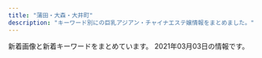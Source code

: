 ```yaml
---
title: "蒲田・大森・大井町"
description: "キーワード別にの巨乳アジアン・チャイナエステ嬢情報をまとめました。"
---
```


新着画像と新着キーワードをまとめています。
2021年03月03日の情報です。

<DmmAffiliateIns />
<KeywordTable
  shops={
    [
    {
        "url": "http://es-refine.xyz/",
        "img_links": [
            "http://es-refine.xyz/images/g.jpg",
            "http://es-refine.xyz/images/a5.jpg",
            "http://es-refine.xyz/images/mobile.jpg",
            "http://es-refine.xyz/images/g6.jpg",
            "http://es-refine.xyz/images/tite-staff.jpg",
            "http://es-refine.xyz/images/g8.jpg",
            "http://es-refine.xyz/images/g2.jpg",
            "http://es-refine.xyz/images/top.jpg",
            "http://es-refine.xyz/images/pickup_t.jpg",
            "http://es-refine.xyz/images/a1.jpg",
            "http://es-refine.xyz/images/a3.jpg",
            "http://es-refine.xyz/images/end.png",
            "http://es-refine.xyz/images/r2.jpg",
            "http://es-refine.xyz/images/tite-link.jpg",
            "http://es-refine.xyz/images/g02.jpg",
            "http://es-refine.xyz/images/a4.jpg",
            "http://es-refine.xyz/images/4.jpg",
            "http://es-refine.xyz/images/g7.jpg",
            "http://es-refine.xyz/images/r3.jpg",
            "http://es-refine.xyz/images/a2.jpg",
            "http://es-refine.xyz/images/a6.jpg",
            "http://es-refine.xyz/images/3.jpg"
        ],
        "keywords": {
            "C": 12
        },
        "station": "JR\u5927\u68ee\u99c5\u6771\u53e3",
        "name": "Refine\u30fb\u30ea\u30d5\u30a1\u30a4\u30f3"
    },
    {
        "station": "JR\u5927\u68ee\u99c5\u6771\u53e3",
        "name": "\u30b9\u30de\u30a4\u30eb",
        "keywords": {},
        "url": "http://sh-sumairu.work/",
        "img_links": [
            "http://sh-sumairu.work/uploads/171031/1-1G0311G344914.jpg",
            "http://sh-sumairu.work/uploads/171031/1-1G0311G4095M.jpg",
            "http://sh-sumairu.work/templets/default/pc/picture/end1.jpg",
            "http://sh-sumairu.work/templets/default/pc/picture/s_news.png",
            "http://sh-sumairu.work/uploads/210119/1-2101191H10H45.jpg",
            "http://sh-sumairu.work/templets/default/pc/picture/face.png",
            "http://sh-sumairu.work/uploads/200821/1-200R10ZQ14K.jpg",
            "http://sh-sumairu.work/uploads/191022/1-191022133S3B2.jpg",
            "http://sh-sumairu.work/uploads/171031/1-1G0311G505933.jpg",
            "http://sh-sumairu.work/uploads/191211/1-191211140J3640.jpg",
            "http://sh-sumairu.work/templets/default/pc/picture/staffs.png",
            "http://sh-sumairu.work/uploads/171031/1-1G0311G531445.jpg",
            "http://sh-sumairu.work/uploads/181114/1-1Q11412563D55.jpg",
            "http://sh-sumairu.work/templets/default/pc/picture/s_staff.png",
            "http://sh-sumairu.work/uploads/181128/1-1Q12Q62QK29.jpg",
            "http://sh-sumairu.work/uploads/allimg/180612/1-1P612160305350.jpg",
            "http://sh-sumairu.work/uploads/180612/1-1P612160029349.jpg",
            "http://sh-sumairu.work/uploads/180612/1-1P6121601061c.jpg",
            "http://sh-sumairu.work/templets/default/pc/picture/s_pick.png",
            "http://sh-sumairu.work/uploads/191211/1-191211140S1194.jpg",
            "http://sh-sumairu.work/uploads/181114/1-1Q114124Z0411.jpg",
            "http://sh-sumairu.work/uploads/171031/1-1G0311G556445.jpg",
            "http://sh-sumairu.work/uploads/180227/1-1P22G40S5448.jpg"
        ]
    },
    {
        "keywords": {
            "88": 6,
            "D": 46,
            "E": 12,
            "\u30bb\u30af\u30b7\u30fc": 1,
            "C": 16,
            "87": 10,
            "84": 4,
            "85": 38,
            "86": 16
        },
        "url": "http://www.es-kizuna.com/",
        "img_links": [
            "http://www.es-kizuna.com/images/index_13.jpg",
            "http://www.es-kizuna.com/images/upload/thumb/0c3e441832e219b9.jpg",
            "http://www.es-kizuna.com/images/upload/thumb/457777bab605fd6c.jpg",
            "http://www.es-kizuna.com/images/upload/thumb/f3811fab31aee51b.jpg",
            "http://www.es-kizuna.com/images/sys_10.jpg",
            "http://www.es-kizuna.com/images/upload/thumb/d60152fbb8818830.jpg",
            "http://www.es-kizuna.com/s/images/icon_tel.png",
            "http://www.es-kizuna.com/s/images/icon_info.png",
            "http://www.es-kizuna.com/images/upload/d01213120ad6a334.jpg",
            "http://www.es-kizuna.com/images/upload/c960f33dbf650433.jpg",
            "http://www.es-kizuna.com/images/upload/6453e2e9c3a4d010.jpg",
            "http://www.es-kizuna.com/images/upload/eb01fa6066ea365b.jpg",
            "http://www.es-kizuna.com/images/upload/thumb/906a0df423fbb2d3.jpg",
            "http://www.es-kizuna.com/images/upload/thumb/74cd025a30d9e087.jpg",
            "http://www.es-kizuna.com/images/upload/4bb15c40db5d3b9b.jpg",
            "http://www.es-kizuna.com/images/01.jpg",
            "http://www.es-kizuna.com/images/upload/thumb/816b7be31924a7a4.jpg",
            "http://www.es-kizuna.com/images/upload/thumb/231cb96ee14483b0.jpg",
            "http://www.es-kizuna.com/images/upload/cb8510a706fab39a.jpg",
            "http://www.es-kizuna.com/images/upload/thumb/d9992ab71594c264.jpg",
            "http://www.es-kizuna.com/s/images/icon_covergirl.png",
            "http://www.es-kizuna.com/images/upload/20f11bb41bae978b.jpg",
            "http://www.es-kizuna.com/images/upload/4e06a72d8daae521.jpg",
            "http://www.es-kizuna.com/images/upload/thumb/03e6c9860ab53664.jpg",
            "http://www.es-kizuna.com/s/images/icon_top.png",
            "http://www.es-kizuna.com/images/nei_13.jpg",
            "http://www.es-kizuna.com/s/girl/01.jpg",
            "http://www.es-kizuna.com/images/upload/a3fc0798b98de17a.jpg",
            "http://www.es-kizuna.com/images/sys.jpg",
            "http://www.es-kizuna.com/images/index_06.jpg",
            "http://www.es-kizuna.com/images/upload/cdfe0ac3b37d9e89.jpg",
            "http://www.es-kizuna.com/images/upload/8362069090b0f4f4.jpg",
            "http://www.es-kizuna.com/s/images/r01.jpg",
            "http://www.es-kizuna.com/images/upload/512a839e9f628217.jpg",
            "http://www.es-kizuna.com/images/upload/thumb/51167bb9818d647a.jpg",
            "http://www.es-kizuna.com/images/upload/thumb/5f28f084cf9311ec.jpg",
            "http://www.es-kizuna.com/images/acc_10.jpg",
            "http://www.es-kizuna.com/images/upload/176c5dafbf5a471f.jpg",
            "http://www.es-kizuna.com/images/upload/d60152fbb8818830.jpg",
            "http://www.es-kizuna.com/images/upload/thumb/4bb15c40db5d3b9b.jpg",
            "http://www.es-kizuna.com/images/link_10.jpg",
            "http://www.es-kizuna.com/images/upload/thumb/048b127f7fe7756c.jpg",
            "http://www.es-kizuna.com/images/upload/03e6c9860ab53664.jpg",
            "http://www.es-kizuna.com/images/index_07.jpg",
            "http://www.es-kizuna.com/images/upload/thumb/057f6eb7b663a5b2.jpg",
            "http://www.es-kizuna.com/s/images/r05.jpg",
            "http://www.es-kizuna.com/images/upload/thumb/fc1e816a0e9f3d61.jpg",
            "http://www.es-kizuna.com/images/acc_11.jpg",
            "http://www.es-kizuna.com/images/upload/thumb/70b3f2c5fd5ba3c2.jpg",
            "http://www.es-kizuna.com/images/index_08.jpg",
            "http://www.es-kizuna.com/images/upload/thumb/cb8510a706fab39a.jpg",
            "http://www.es-kizuna.com/girl/02.jpg",
            "http://www.es-kizuna.com/images/upload/thumb/005440d58cf3c3e3.jpg",
            "http://www.es-kizuna.com/images/upload/thumb/c960f33dbf650433.jpg",
            "http://www.es-kizuna.com/images/upload/057f6eb7b663a5b2.jpg",
            "http://www.es-kizuna.com/images/upload/906a0df423fbb2d3.jpg",
            "http://www.es-kizuna.com/images/upload/90479f4e0f80f012.jpg",
            "http://www.es-kizuna.com/images/upload/5d70ee2b832fe6be.jpg",
            "http://www.es-kizuna.com/s/images/r02.jpg",
            "http://www.es-kizuna.com/images/upload/3f05da7e8b1e2a64.jpg",
            "http://www.es-kizuna.com/images/upload/7838ea888884524b.jpg",
            "http://www.es-kizuna.com/images/index_04.jpg",
            "http://www.es-kizuna.com/images/upload/e3d8e9cc1955e028.jpg",
            "http://www.es-kizuna.com/images/rec_10.jpg",
            "http://www.es-kizuna.com/images/rec.jpg",
            "http://www.es-kizuna.com/images/upload/thumb/13be44c647bb867f.jpg",
            "http://www.es-kizuna.com/images/upload/e7512ab59589d7df.jpg",
            "http://www.es-kizuna.com/images/upload/thumb/51fd5ad614fd9171.jpg",
            "http://www.es-kizuna.com/images/upload/d9992ab71594c264.jpg",
            "http://www.es-kizuna.com/images/upload/f3811fab31aee51b.jpg",
            "http://www.es-kizuna.com/images/upload/0e136c01c9b7ee9f.jpg",
            "http://www.es-kizuna.com/images/upload/thumb/e3d8e9cc1955e028.jpg",
            "http://www.es-kizuna.com/images/upload/70b3f2c5fd5ba3c2.jpg",
            "http://www.es-kizuna.com/images/upload/thumb/176c5dafbf5a471f.jpg",
            "http://www.es-kizuna.com/images/upload/thumb/a276f4fa83885320.jpg",
            "http://www.es-kizuna.com/images/upload/thumb/90479f4e0f80f012.jpg",
            "http://www.es-kizuna.com/images/upload/thumb/325450f713ec1345.jpg",
            "http://www.es-kizuna.com/images/line.jpg",
            "http://www.es-kizuna.com/s/images/r03.jpg",
            "http://www.es-kizuna.com/images/upload/thumb/20f11bb41bae978b.jpg",
            "http://www.es-kizuna.com/images/index_05.jpg",
            "http://www.es-kizuna.com/images/upload/0c3e441832e219b9.jpg",
            "http://www.es-kizuna.com/images/upload/231cb96ee14483b0.jpg",
            "http://www.es-kizuna.com/images/upload/thumb/af4e2bbad7299fcd.jpg",
            "http://www.es-kizuna.com/images/upload/thumb/cdfe0ac3b37d9e89.jpg",
            "http://www.es-kizuna.com/images/upload/51fd5ad614fd9171.jpg",
            "http://www.es-kizuna.com/images/index_02.jpg",
            "http://www.es-kizuna.com/images/upload/816b7be31924a7a4.jpg",
            "http://www.es-kizuna.com/images/upload/thumb/8362069090b0f4f4.jpg",
            "http://www.es-kizuna.com/images/02.jpg",
            "http://www.es-kizuna.com/images/upload/thumb/512a839e9f628217.jpg",
            "http://www.es-kizuna.com/images/upload/74cd025a30d9e087.jpg",
            "http://www.es-kizuna.com/images/upload/thumb/7838ea888884524b.jpg",
            "http://www.es-kizuna.com/images/upload/thumb/2c3b2096bf7b4e42.jpg",
            "http://www.es-kizuna.com/images/upload/thumb/eb01fa6066ea365b.jpg",
            "http://www.es-kizuna.com/images/upload/457777bab605fd6c.jpg",
            "http://www.es-kizuna.com/images/index_03.jpg",
            "http://www.es-kizuna.com/images/upload/thumb/6453e2e9c3a4d010.jpg",
            "http://www.es-kizuna.com/s/images/icon_topics.png",
            "http://www.es-kizuna.com/images/upload/af4e2bbad7299fcd.jpg",
            "http://www.es-kizuna.com/images/upload/thumb/4e06a72d8daae521.jpg",
            "http://www.es-kizuna.com/images/upload/thumb/35306ad0d9e9ff00.jpg",
            "http://www.es-kizuna.com/images/upload/thumb/5d70ee2b832fe6be.jpg",
            "http://www.es-kizuna.com/images/index_11.jpg",
            "http://www.es-kizuna.com/s/images/icon_staff.png",
            "http://www.es-kizuna.com/images/staff_10.jpg",
            "http://www.es-kizuna.com/images/upload/thumb/0e136c01c9b7ee9f.jpg",
            "http://www.es-kizuna.com/images/index_09.jpg",
            "http://www.es-kizuna.com/images/upload/thumb/a3fc0798b98de17a.jpg",
            "http://www.es-kizuna.com/images/upload/thumb/e7512ab59589d7df.jpg",
            "http://www.es-kizuna.com/images/upload/thumb/3f05da7e8b1e2a64.jpg",
            "http://www.es-kizuna.com/images/upload/a276f4fa83885320.jpg",
            "http://www.es-kizuna.com/images/info_10.jpg",
            "http://www.es-kizuna.com/images/upload/thumb/d01213120ad6a334.jpg"
        ],
        "name": "\u4fe1\u8afe",
        "station": "JR\u84b2\u7530\u99c5\u6771\u53e3"
    },
    {
        "station": "JR\u84b2\u7530\u99c5\u897f\u53e3",
        "url": "http://momi-este.com/",
        "img_links": [],
        "keywords": {},
        "name": "\u8776\u604b\u82b1"
    },
    {
        "name": "\u30d4\u30f3\u30afgirl",
        "img_links": [
            "http://pinkgirl.iest.info/images/5.jpg",
            "http://pinkgirl.iest.info/photos/sites/31/2019/11/201911190733216.jpg",
            "http://pinkgirl.iest.info/images/top.png",
            "http://pinkgirl.iest.info/images/s_staff.png",
            "http://pinkgirl.iest.info/photos/sites/31/2019/11/2019111907353391.jpg",
            "http://pinkgirl.iest.info/images/3.jpg",
            "http://pinkgirl.iest.info/images/1.jpg",
            "http://pinkgirl.iest.info/photos/sites/31/2018/03/33.jpg",
            "http://pinkgirl.iest.info/images/s_mobile.jpg",
            "http://pinkgirl.iest.info/images/2.jpg",
            "http://pinkgirl.iest.info/photos/sites/31/2019/07/2019073009404659.jpg",
            "http://pinkgirl.iest.info/images/s_news.jpg",
            "http://pinkgirl.iest.info/photos/sites/31/2018/03/44.jpg",
            "http://pinkgirl.iest.info/images/s_face.jpg",
            "http://pinkgirl.iest.info/images/s_link.png",
            "http://pinkgirl.iest.info/images/4.jpg",
            "http://pinkgirl.iest.info/photos/sites/31/2019/11/2019111907335896.jpg",
            "http://pinkgirl.iest.info/images/6.jpg",
            "http://pinkgirl.iest.info/photos/sites/31/2019/11/2019111907332044.jpg"
        ],
        "url": "http://pinkgirl.iest.info/",
        "station": "JR\u5927\u4e95\u753a\u99c5\u897f\u53e3",
        "keywords": {
            "86": 6,
            "85": 18,
            "E": 6,
            "D": 24,
            "90": 6
        }
    },
    {
        "img_links": [
            "http://freesia-este.com/uploadfiles/images/campaignFreesiaEsteCom4.jpg",
            "http://freesia-este.com/images/slider1/01.jpg",
            "http://freesia-este.com/images/access/06.jpg",
            "http://freesia-este.com/images/access/01.jpg",
            "http://freesia-este.com/staffPhoto/b20210112143731.jpg",
            "http://freesia-este.com/staffPhoto/b20210303202540.jpg",
            "http://freesia-este.com/images/access/05.jpg",
            "http://freesia-este.com/staffPhoto/s20210303202540.jpg",
            "http://freesia-este.com/staffPhoto/b20190811161143.jpg",
            "http://freesia-este.com/images/slider1/02.jpg",
            "http://freesia-este.com/staffPhoto/b20190811160854.jpg",
            "http://freesia-este.com/images/access/04.jpg",
            "http://freesia-este.com/staffPhoto/s20190811161143.jpg",
            "http://freesia-este.com/js/sliderLine/slide_next.png",
            "http://freesia-este.com/staffPhoto/b20210303202650.jpg",
            "http://freesia-este.com/staffPhoto/b20190811160951.jpg",
            "http://freesia-este.com/staffPhoto/s20210303202650.jpg",
            "http://freesia-este.com/staffPhoto/s20190811160854.jpg",
            "http://freesia-este.com/images/returnBtn.png",
            "http://freesia-este.com/images/access/03.jpg",
            "http://freesia-este.com/js/sliderLine/slide_prev.png",
            "http://freesia-este.com/staffPhoto/s20190811160951.jpg",
            "http://freesia-este.com/images/gallery1.png",
            "http://freesia-este.com/images/access/02.jpg",
            "http://freesia-este.com/staffPhoto/b20190811161616.jpg",
            "http://freesia-este.com/staffPhoto/s20210112143731.jpg",
            "http://freesia-este.com/images/slider1/03.jpg",
            "http://freesia-este.com/staffPhoto/s20190811161616.jpg",
            "http://freesia-este.com/staffPhoto/s20190811161355.jpg",
            "http://freesia-este.com/staffPhoto/b20190811161355.jpg"
        ],
        "keywords": {
            "F": 1,
            "85": 6,
            "E": 3,
            "84": 1,
            "86": 1,
            "D": 1,
            "C": 1,
            "G": 2
        },
        "name": "\u30d5\u30ea\u30fc\u30b8\u30a2",
        "url": "http://freesia-este.com/",
        "station": "JR\u84b2\u7530\u99c5\u6771\u53e3"
    },
    {
        "keywords": {},
        "station": "JR\u5927\u68ee\u99c5\u5317\u53e3",
        "img_links": [
            "http://pandora.esjp.xyz/girl/6.jpg",
            "http://pandora.esjp.xyz/girl/5.jpg",
            "http://pandora.esjp.xyz/images/pro_girl_line.png",
            "http://pandora.esjp.xyz/images/bar_staff.jpg",
            "http://pandora.esjp.xyz/girl/3.jpg",
            "http://pandora.esjp.xyz/images/tel.png",
            "http://pandora.esjp.xyz/images/mobile.png",
            "http://pandora.esjp.xyz/girl/4.jpg",
            "http://pandora.esjp.xyz/images/room/r2.jpg",
            "http://pandora.esjp.xyz/images/return.png",
            "http://pandora.esjp.xyz/images/room/r1.jpg"
        ],
        "name": "\u30d1\u30f3\u30c9\u30e9",
        "url": "http://pandora.esjp.xyz"
    },
    {
        "name": "\u697d\u5929\u56fd",
        "img_links": [
            "http://lucky-heaven.work/img/moe2.jpg",
            "http://lucky-heaven.work/images/tel.jpg",
            "http://lucky-heaven.work/sp/images/int1.png",
            "http://lucky-heaven.work/sp/img/yui1.jpg",
            "http://lucky-heaven.work/images/s1.png",
            "http://lucky-heaven.work/sp/images/1.jpg",
            "http://lucky-heaven.work/sp/images/ta.png",
            "http://lucky-heaven.work/sp/img/rina1.jpg",
            "http://lucky-heaven.work/img/rumi1.jpg",
            "http://lucky-heaven.work/images/2.jpg",
            "http://lucky-heaven.work/sp/menu/staff.jpg",
            "http://lucky-heaven.work/img/haru1.jpg",
            "http://lucky-heaven.work/sp/images/staff_t.jpg",
            "http://lucky-heaven.work/img/yui2.jpg",
            "http://lucky-heaven.work/sp/images/ac1.jpg",
            "http://lucky-heaven.work/sp/images/newsb.png",
            "http://lucky-heaven.work/sp/images/6.jpg",
            "http://lucky-heaven.work/sp/img/airi2.jpg",
            "http://lucky-heaven.work/images/int2.png",
            "http://lucky-heaven.work/images/int1.png",
            "http://lucky-heaven.work/sp/images/3.jpg",
            "http://lucky-heaven.work/sp/images/news.jpg",
            "http://lucky-heaven.work/images/news.jpg",
            "http://lucky-heaven.work/sp/images/head.jpg",
            "http://lucky-heaven.work/staff/yui.jpg",
            "http://lucky-heaven.work/img/rina1.jpg",
            "http://lucky-heaven.work/sp/images/sys.jpg",
            "http://lucky-heaven.work/sp/images/int3.jpg",
            "http://lucky-heaven.work/img/airi1.jpg",
            "http://lucky-heaven.work/staff/rumi.jpg",
            "http://lucky-heaven.work/sp/images/2.jpg",
            "http://lucky-heaven.work/images/interior_t.jpg",
            "http://lucky-heaven.work/sp/img/moe1.jpg",
            "http://lucky-heaven.work/images/6.jpg",
            "http://lucky-heaven.work/staff/airi.jpg",
            "http://lucky-heaven.work/sp/images/int2.jpg",
            "http://lucky-heaven.work/sp/img/yui2.jpg",
            "http://lucky-heaven.work/sp/img/haru2.jpg",
            "http://lucky-heaven.work/sp/images/rec2.jpg",
            "http://lucky-heaven.work/img/haru2.jpg",
            "http://lucky-heaven.work/img/moe1.jpg",
            "http://lucky-heaven.work/staff/rina.jpg",
            "http://lucky-heaven.work/img/rumi2.jpg",
            "http://lucky-heaven.work/sp/staff/airi.jpg",
            "http://lucky-heaven.work/sp/staff/yui.jpg",
            "http://lucky-heaven.work/sp/img/rumi2.jpg",
            "http://lucky-heaven.work/sp/staff/rumi.jpg",
            "http://lucky-heaven.work/images/tt.jpg",
            "http://lucky-heaven.work/img/rina2.jpg",
            "http://lucky-heaven.work/staff/moe.jpg",
            "http://lucky-heaven.work/images/5.jpg",
            "http://lucky-heaven.work/sp/images/rec1.jpg",
            "http://lucky-heaven.work/sp/images/5.jpg",
            "http://lucky-heaven.work/sp/img/rumi1.jpg",
            "http://lucky-heaven.work/images/sys.png",
            "http://lucky-heaven.work/sp/images/4.jpg",
            "http://lucky-heaven.work/images/head.jpg",
            "http://lucky-heaven.work/images/1.jpg",
            "http://lucky-heaven.work/img/airi2.jpg",
            "http://lucky-heaven.work/images/3.jpg",
            "http://lucky-heaven.work/sp/staff/moe.jpg",
            "http://lucky-heaven.work/sp/img/moe2.jpg",
            "http://lucky-heaven.work/sp/menu/top.jpg",
            "http://lucky-heaven.work/sp/staff/rina.jpg",
            "http://lucky-heaven.work/sp/img/airi1.jpg",
            "http://lucky-heaven.work/staff/haru.jpg",
            "http://lucky-heaven.work/sp/images/int4.jpg",
            "http://lucky-heaven.work/img/yui1.jpg",
            "http://lucky-heaven.work/sp/images/interior_t.jpg",
            "http://lucky-heaven.work/sp/images/footer.jpg",
            "http://lucky-heaven.work/sp/staff/haru.jpg",
            "http://lucky-heaven.work/sp/img/rina2.jpg",
            "http://lucky-heaven.work/images/sm.jpg",
            "http://lucky-heaven.work/images/4.jpg",
            "http://lucky-heaven.work/sp/img/haru1.jpg",
            "http://lucky-heaven.work/sp/images/tel.jpg",
            "http://lucky-heaven.work/images/staff_t.jpg"
        ],
        "keywords": {},
        "station": "JR\u5927\u4e95\u753a\u99c5\u6771\u53e3",
        "url": "http://lucky-heaven.work/"
    },
    {
        "station": "JR\u84b2\u7530\u99c5\u6771\u53e3",
        "img_links": [
            "http://www.e-uluru.info/images/upload/ad830a43974bad03.jpg",
            "http://www.e-uluru.info/images/upload/thumb/a944203deb9da4de.jpg",
            "http://www.e-uluru.info/images/upload/c8b0d079c922b041.jpg",
            "http://www.e-uluru.info/images/upload/thumb/2d668ea61cdabce4.jpg",
            "http://www.e-uluru.info/images/upload/a42cde1d7d7ca5c0.jpg",
            "http://www.e-uluru.info/images/staff_08.png",
            "http://www.e-uluru.info/images/upload/thumb/c8b0d079c922b041.jpg",
            "http://www.e-uluru.info/images/upload/288f933e02c0cf58.jpg",
            "http://www.e-uluru.info/images/upload/thumb/db7023b92ef16bbc.jpg",
            "http://www.e-uluru.info/girl/033.jpg",
            "http://www.e-uluru.info/images/upload/90eec703fb0861db.jpg",
            "http://www.e-uluru.info/girl/013.jpg",
            "http://www.e-uluru.info/girl/021.jpg",
            "http://www.e-uluru.info/images/upload/thumb/1ddb0f728d864feb.jpg",
            "http://www.e-uluru.info/images/info01.png",
            "http://www.e-uluru.info/images/r03.jpg",
            "http://www.e-uluru.info/images/pro.jpg",
            "http://www.e-uluru.info/images/upload/a86dfeb81b8ab370.jpg",
            "http://www.e-uluru.info/girl/034.jpg",
            "http://www.e-uluru.info/girl/028.jpg",
            "http://www.e-uluru.info/images/upload/056ff3de81fe9024.jpg",
            "http://www.e-uluru.info/images/upload/thumb/73a690610b4828e0.jpg",
            "http://www.e-uluru.info/s/images/icon_topics.png",
            "http://www.e-uluru.info/s/images/r05.jpg",
            "http://www.e-uluru.info/images/upload/db7023b92ef16bbc.jpg",
            "http://www.e-uluru.info/images/index_02.png",
            "http://www.e-uluru.info/images/upload/thumb/d4a6c5a9e3801cc7.jpg",
            "http://www.e-uluru.info/girl/016.jpg",
            "http://www.e-uluru.info/images/upload/thumb/e8b0d029c217c7cc.jpg",
            "http://www.e-uluru.info/images/index_11.png",
            "http://www.e-uluru.info/images/upload/thumb/b5241af23f911574.jpg",
            "http://www.e-uluru.info/images/rec_08.png",
            "http://www.e-uluru.info/images/upload/thumb/d33358c73f674e0d.jpg",
            "http://www.e-uluru.info/images/upload/thumb/90eec703fb0861db.jpg",
            "http://www.e-uluru.info/images/index_06.png",
            "http://www.e-uluru.info/images/upload/thumb/30e7a9b6a2619196.jpg",
            "http://www.e-uluru.info/images/upload/thumb/056ff3de81fe9024.jpg",
            "http://www.e-uluru.info/images/upload/73a690610b4828e0.jpg",
            "http://www.e-uluru.info/images/upload/b5241af23f911574.jpg",
            "http://www.e-uluru.info/images/upload/2951922eff997d84.jpg",
            "http://www.e-uluru.info/images/upload/f436fca81b34a90a.jpg",
            "http://www.e-uluru.info/images/index_12.png",
            "http://www.e-uluru.info/images/upload/thumb/9e6373c225b7bc51.jpg",
            "http://www.e-uluru.info/images/upload/thumb/98ac232614327354.jpg",
            "http://www.e-uluru.info/girl/015.jpg",
            "http://www.e-uluru.info/images/upload/thumb/ebc831946fdc3143.jpg",
            "http://www.e-uluru.info/girl/07.jpg",
            "http://www.e-uluru.info/images/upload/24e3367119cd81d4.jpg",
            "http://www.e-uluru.info/girl/030.jpg",
            "http://www.e-uluru.info/images/upload/thumb/288f933e02c0cf58.jpg",
            "http://www.e-uluru.info/images/upload/thumb/8ee8987b2165d4fc.jpg",
            "http://www.e-uluru.info/images/upload/thumb/03b615dbd4a8d4e4.jpg",
            "http://www.e-uluru.info/images/upload/9e6373c225b7bc51.jpg",
            "http://www.e-uluru.info/images/index_04.png",
            "http://www.e-uluru.info/images/r02.jpg",
            "http://www.e-uluru.info/girl/014.jpg",
            "http://www.e-uluru.info/images/sys_08.png",
            "http://www.e-uluru.info/images/upload/thumb/b71e9dc3cfa0f9b4.jpg",
            "http://www.e-uluru.info/images/index_08.png",
            "http://www.e-uluru.info/s/images/icon_tel.png",
            "http://www.e-uluru.info/images/upload/71169c7f826021d0.jpg",
            "http://www.e-uluru.info/s/images/icon_info.png",
            "http://www.e-uluru.info/images/upload/thumb/2e83ce7f87e28c10.jpg",
            "http://www.e-uluru.info/images/upload/08e930d29f9d5b3e.jpg",
            "http://www.e-uluru.info/girl/019.jpg",
            "http://www.e-uluru.info/girl/020.jpg",
            "http://www.e-uluru.info/s/images/r02.jpg",
            "http://www.e-uluru.info/images/upload/thumb/08e930d29f9d5b3e.jpg",
            "http://www.e-uluru.info/images/upload/7a73ef7475560f16.jpg",
            "http://www.e-uluru.info/s/images/r03.jpg",
            "http://www.e-uluru.info/s/images/icon_covergirl.png",
            "http://www.e-uluru.info/images/upload/f642dd084fb225c9.jpg",
            "http://www.e-uluru.info/images/upload/b71e9dc3cfa0f9b4.jpg",
            "http://www.e-uluru.info/girl/031.jpg",
            "http://www.e-uluru.info/images/upload/thumb/f436fca81b34a90a.jpg",
            "http://www.e-uluru.info/girl/032.jpg",
            "http://www.e-uluru.info/images/r05.jpg",
            "http://www.e-uluru.info/images/upload/thumb/c7886d02d33ae09c.jpg",
            "http://www.e-uluru.info/images/upload/thumb/a42cde1d7d7ca5c0.jpg",
            "http://www.e-uluru.info/s/images/r01.jpg",
            "http://www.e-uluru.info/images/upload/thumb/24e3367119cd81d4.jpg",
            "http://www.e-uluru.info/i/girl/013.jpg",
            "http://www.e-uluru.info/images/index_05.png",
            "http://www.e-uluru.info/images/upload/thumb/a86dfeb81b8ab370.jpg",
            "http://www.e-uluru.info/girl/06.jpg",
            "http://www.e-uluru.info/images/upload/8ee8987b2165d4fc.jpg",
            "http://www.e-uluru.info/images/upload/98ac232614327354.jpg",
            "http://www.e-uluru.info/images/upload/thumb/7a73ef7475560f16.jpg",
            "http://www.e-uluru.info/images/upload/a944203deb9da4de.jpg",
            "http://www.e-uluru.info/images/upload/03b615dbd4a8d4e4.jpg",
            "http://www.e-uluru.info/images/upload/thumb/12cb1bdfa779a5e6.jpg",
            "http://www.e-uluru.info/images/upload/d4a6c5a9e3801cc7.jpg",
            "http://www.e-uluru.info/images/upload/thumb/f642dd084fb225c9.jpg",
            "http://www.e-uluru.info/images/upload/d33358c73f674e0d.jpg",
            "http://www.e-uluru.info/images/upload/ebc831946fdc3143.jpg",
            "http://www.e-uluru.info/images/rec_09.png",
            "http://www.e-uluru.info/images/upload/30e7a9b6a2619196.jpg",
            "http://www.e-uluru.info/images/info_08.png",
            "http://www.e-uluru.info/images/index_01.png",
            "http://www.e-uluru.info/girl/024.jpg",
            "http://www.e-uluru.info/images/index_13.png",
            "http://www.e-uluru.info/images/index_03.png",
            "http://www.e-uluru.info/images/r01.jpg",
            "http://www.e-uluru.info/images/upload/1ddb0f728d864feb.jpg",
            "http://www.e-uluru.info/images/upload/c7886d02d33ae09c.jpg",
            "http://www.e-uluru.info/images/upload/539dd2297c44dec2.jpg",
            "http://www.e-uluru.info/girl/012.jpg",
            "http://www.e-uluru.info/images/upload/thumb/2951922eff997d84.jpg",
            "http://www.e-uluru.info/images/index_07.png",
            "http://www.e-uluru.info/images/upload/2e83ce7f87e28c10.jpg",
            "http://www.e-uluru.info/girl/01.jpg",
            "http://www.e-uluru.info/images/upload/thumb/ad830a43974bad03.jpg",
            "http://www.e-uluru.info/images/upload/12cb1bdfa779a5e6.jpg",
            "http://www.e-uluru.info/s/girl/01.jpg",
            "http://www.e-uluru.info/girl/018.jpg",
            "http://www.e-uluru.info/images/upload/thumb/71169c7f826021d0.jpg",
            "http://www.e-uluru.info/s/images/icon_top.png",
            "http://www.e-uluru.info/images/upload/thumb/539dd2297c44dec2.jpg",
            "http://www.e-uluru.info/s/images/icon_staff.png",
            "http://www.e-uluru.info/images/upload/e8b0d029c217c7cc.jpg"
        ],
        "name": "\u7f8e\u7409\u7409",
        "keywords": {
            "83": 2,
            "D": 33,
            "86": 18,
            "88": 2,
            "C": 16,
            "87": 10,
            "E": 9,
            "85": 24
        },
        "url": "http://www.e-uluru.info/"
    },
    {
        "keywords": {
            "C": 19,
            "D": 3,
            "85": 3,
            "87": 1,
            "86": 4
        },
        "name": "\u5922\u306e\u307e\u305f\u5922",
        "url": "http://yume-yume.info/",
        "img_links": [
            "http://yume-yume.info/img/s2.jpg",
            "http://yume-yume.info/i/img/r1.jpg",
            "http://yume-yume.info/i/img/sta4.jpg",
            "http://yume-yume.info/i/img/sta1.jpg",
            "http://yume-yume.info/img/sta4.jpg",
            "http://yume-yume.info/img/sta2.jpg",
            "http://yume-yume.info/img/sta17.jpg",
            "http://yume-yume.info/i/img/nos.jpg",
            "http://yume-yume.info/i/img/sta15.jpg",
            "http://yume-yume.info/img/s3.jpg",
            "http://yume-yume.info/img/mo.png",
            "http://a.jps.cm/yume/wp-content/uploads/sites/36/2020/12/2470AE4C-2A60-4C35-A4C8-043E2F5EF2BD.jpeg",
            "http://yume-yume.info/img/s4.jpg",
            "http://yume-yume.info/img/st01.jpg",
            "http://yume-yume.info/img/botton.jpg",
            "http://yume-yume.info/img/st15.jpg",
            "http://yume-yume.info/img/st2.jpg",
            "http://yume-yume.info/i/img/r2.jpg",
            "http://yume-yume.info/img/st3.jpg",
            "http://yume-yume.info/img/sta1.jpg",
            "http://yume-yume.info/img/nos.jpg",
            "http://yume-yume.info/img/sta3.jpg",
            "http://yume-yume.info/img/s17.jpg",
            "http://yume-yume.info/img/fla.jpg",
            "http://yume-yume.info/i/img/r0.jpg",
            "http://yume-yume.info/img/sta15.jpg",
            "http://yume-yume.info/img/st17.jpg",
            "http://yume-yume.info/img/r9.jpg",
            "http://yume-yume.info/img/s1.jpg",
            "http://yume-yume.info/i/img/sta3.jpg",
            "http://yume-yume.info/i/img/r4.jpg",
            "http://yume-yume.info/img/st4.jpg",
            "http://yume-yume.info/img/s15.jpg",
            "http://yume-yume.info/img/st1.jpg",
            "http://yume-yume.info/img/st02.jpg",
            "http://yume-yume.info/i/img/sta2.jpg",
            "http://yume-yume.info/i/img/sta17.jpg"
        ],
        "station": "JR\u84b2\u7530\u99c5\u897f\u53e3"
    },
    {
        "keywords": {
            "87": 12,
            "D": 12,
            "C": 6,
            "86": 6
        },
        "img_links": [
            "http://with-you.iest.info/images/service4.jpg",
            "http://with-you.iest.info/images/info.jpg",
            "http://with-you.iest.info/images/top.png",
            "http://with-you.iest.info/photos/sites/78/2019/09/2019092708275393.jpg",
            "http://with-you.iest.info/images/acc.jpg",
            "http://with-you.iest.info/images/s_staff.png",
            "http://with-you.iest.info/images/service1.jpg",
            "http://with-you.iest.info/images/s_news.jpg",
            "http://with-you.iest.info/photos/sites/78/2020/04/2020041703530074.jpg",
            "http://with-you.iest.info/images/s_pick.jpg",
            "http://with-you.iest.info/images/tel.jpg",
            "http://with-you.iest.info/photos/sites/78/2019/08/2019082704375018.jpg",
            "http://with-you.iest.info/photos/sites/78/2019/08/2019083003291365.jpg",
            "http://with-you.iest.info/images/service3.jpg",
            "http://with-you.iest.info/photos/sites/78/2021/01/2021011602332027.jpg",
            "http://with-you.iest.info/images/service2.jpg",
            "http://with-you.iest.info/images/nbj3.jpg"
        ],
        "name": "with you",
        "station": "JR\u5927\u4e95\u753a\u99c5",
        "url": "http://with-you.iest.info/"
    },
    {
        "station": "JR\u84b2\u7530\u99c5\u897f\u53e3",
        "keywords": {
            "D": 48,
            "87": 12,
            "83": 6,
            "86": 18,
            "84": 6,
            "C": 23,
            "85": 6
        },
        "img_links": [
            "http://hana.ests.jp/photos/sites/38/2018/10/2018102215070374.jpg",
            "http://hana.ests.jp/photos/sites/38/2018/10/2018102215070310.jpg",
            "http://hana.ests.jp/images/themes/blue/line.png",
            "http://hana.ests.jp/images/themes/blue/no2.png",
            "http://hana.ests.jp/images/themes/blue/s_link.png",
            "http://hana.ests.jp/photos/sites/38/2018/05/2018052410461655.jpg",
            "http://hana.ests.jp/photos/sites/38/2019/11/2019111817153489.jpg",
            "http://hana.ests.jp/images/themes/blue/r3.jpg",
            "http://hana.ests.jp/images/themes/blue/s_news.png",
            "http://hana.ests.jp/images/room1.jpg",
            "http://hana.ests.jp/images/themes/blue/s_zysx.png",
            "http://hana.ests.jp/images/themes/blue/s_staff.png",
            "http://hana.ests.jp/photos/sites/38/2019/04/2019040810452923.jpg",
            "http://hana.ests.jp/images/room3.jpg",
            "http://hana.ests.jp/photos/sites/38/2018/10/2018102212515098.jpg",
            "http://hana.ests.jp/images/room2.jpg",
            "http://hana.ests.jp/images/themes/blue/s_ranking.png",
            "http://hana.ests.jp/images/themes/blue/no1.png",
            "http://hana.ests.jp/images/themes/blue/s_newface.png",
            "http://hana.ests.jp/photos/sites/38/2020/12/2020120114093027.jpg",
            "http://hana.ests.jp/images/themes/blue/mobile.jpg",
            "http://hana.ests.jp/photos/sites/38/2018/12/2018122818061554.jpg",
            "http://hana.ests.jp/images/themes/blue/s_pickup.png",
            "http://hana.ests.jp/images/room4.jpg"
        ],
        "url": "http://hana.ests.jp/",
        "name": "\u83ef\u30fb\u306f\u306a"
    },
    {
        "url": "http://iyashimori.info/",
        "name": "\u604b\u306e\u82b1",
        "keywords": {
            "F": 6,
            "\u80f8": 2,
            "E": 2
        },
        "img_links": [
            "http://iyashimori.info/up/uploads/20200730210025e.jpg",
            "http://iyashimori.info/img/50staff.jpg",
            "http://iyashimori.info/up/uploads/20201019190220h.jpg",
            "http://iyashimori.info/img/50qj.jpg",
            "http://iyashimori.info/img/50price.jpg",
            "http://iyashimori.info/up/uploads/20200725171457y.jpg",
            "http://iyashimori.info/up/uploads/202010142346103.jpg",
            "http://iyashimori.info/up/uploads/20201227225056mo.jpg",
            "http://iyashimori.info/up/uploads/20201021001554k.jpg",
            "http://iyashimori.info/img/telephone.png",
            "http://iyashimori.info/img/topimg1.jpg",
            "http://iyashimori.info/up/uploads/20210210211620iii.jpg",
            "http://iyashimori.info/img/topimg2.jpg",
            "http://iyashimori.info/img/price.jpg",
            "http://iyashimori.info/up/uploads/20210204121304rin.jpg",
            "http://iyashimori.info/img/caution.png",
            "http://iyashimori.info/img/topimg.jpg",
            "http://iyashimori.info/img/qj.png",
            "http://iyashimori.info/up/uploads/2020062222115088.jpg",
            "http://iyashimori.info/up/uploads/20201127115125t.jpg",
            "http://iyashimori.info/up/uploads/20210210211631ii.jpg",
            "http://iyashimori.info/img/tel.png",
            "http://iyashimori.info/img/totop.png",
            "http://iyashimori.info/img/topimg3.jpg",
            "http://iyashimori.info/up/uploads/20201219182745say.jpg"
        ],
        "station": "\u84b2\u7530\u99c5\u897f\u53e3"
    },
    {
        "keywords": {},
        "img_links": [],
        "url": "http://rin-rinpa.info/",
        "station": "JR\u5927\u4e95\u753a\u99c5\u4e2d\u592e\u53e3",
        "name": "\u3064\u307c\u307f"
    },
    {
        "url": "http://www.tokyo-0001.xyz/",
        "name": "EVE",
        "keywords": {},
        "station": "JR\u84b2\u7530\u99c5\u897f\u53e3",
        "img_links": [
            "http://www.tokyo-0001.xyz/img/img2.jpg",
            "http://www.tokyo-0001.xyz/img/img3.jpg",
            "http://www.tokyo-0001.xyz/img/girls02.jpg",
            "http://www.tokyo-0001.xyz/img/girls06.jpg",
            "http://www.tokyo-0001.xyz/img/girls03.jpg",
            "http://www.tokyo-0001.xyz/img/img1.jpg",
            "http://www.tokyo-0001.xyz/img/ttl-01.png",
            "http://www.tokyo-0001.xyz/img/girls01.jpg",
            "http://www.tokyo-0001.xyz/img/bnr00.jpg",
            "http://www.tokyo-0001.xyz/img/girls05.jpg",
            "http://www.tokyo-0001.xyz/img/girls04.jpg",
            "http://www.tokyo-0001.xyz/img/bnr01.jpg",
            "http://www.tokyo-0001.xyz/img/ttl-03.png",
            "http://www.tokyo-0001.xyz/img/bnr02.jpg",
            "http://www.tokyo-0001.xyz/img/ttl-04.png",
            "http://www.tokyo-0001.xyz/img/ttl-02.png",
            "http://www.tokyo-0001.xyz/img/img-txt-01.png"
        ]
    },
    {
        "keywords": {
            "91": 2,
            "85": 4,
            "D": 10,
            "86": 2,
            "E": 2,
            "80": 2,
            "87": 2
        },
        "url": "http://suica.jpn.cm/",
        "img_links": [
            "https://www.a-side.com/ad/koko/include/banner/koko_468x60.png",
            "http://suica.jpn.cm/photos/sites/3/2020/12/2020120616111237.jpg",
            "http://suica.jpn.cm/photos/sites/3/2020/08/2020081512300276.jpg",
            "http://suica.jpn.cm/images/top1.jpg",
            "http://suica.jpn.cm/images/info.jpg",
            "http://suica.jpn.cm/photos/sites/3/2020/08/2020081512285962.jpg",
            "http://suica.jpn.cm/photos/sites/3/2020/08/2020081913081756.jpg",
            "http://suica.jpn.cm/images/2.jpg",
            "http://suica.jpn.cm/photos/sites/3/2020/08/2020081512284124.jpg",
            "http://suica.jpn.cm/photos/sites/3/2020/08/2020081913081173.jpg",
            "http://suica.jpn.cm/photos/sites/3/2020/12/202012061611111.jpg",
            "http://suica.jpn.cm/photos/sites/3/2020/08/2020081512284950.jpg",
            "http://suica.jpn.cm/images/top.jpg",
            "http://suica.jpn.cm/images/s_staff.png",
            "http://suica.jpn.cm/images/1.jpg",
            "http://suica.jpn.cm/photos/sites/3/2020/11/2020111415465544.jpg",
            "http://suica.jpn.cm/photos/sites/3/2020/12/2020120618581429.jpg",
            "http://suica.jpn.cm/images/news.png",
            "http://suica.jpn.cm/photos/sites/3/2020/08/202008151230107.jpg",
            "http://suica.jpn.cm/photos/sites/3/2020/08/2020082117403663.jpg",
            "http://suica.jpn.cm/photos/sites/3/2020/11/2020111415464983.jpg",
            "http://suica.jpn.cm/photos/sites/3/2020/08/2020081512295237.jpg",
            "http://suica.jpn.cm/images/s_reruit.png",
            "http://suica.jpn.cm/photos/sites/3/2020/08/202008191308233.jpg",
            "http://suica.jpn.cm/photos/sites/3/2020/08/2020082117404189.jpg"
        ],
        "station": "JR\u5927\u4e95\u753a\u99c5\u4e2d\u592e\u53e3",
        "name": "\u30b9\u30a4\u30ab"
    },
    {
        "keywords": {},
        "name": "\u30d0\u30a4\u30aa\u30ec\u30c3\u30c8",
        "station": "JR\u5927\u68ee\u99c5\u6771\u53e3",
        "img_links": [
            "http://es-kosumosu.com/images/system/sys01.jpg",
            "http://es-kosumosu.com/girl/6.jpg",
            "http://es-kosumosu.com/images/room/photo02.jpg",
            "http://es-kosumosu.com/images/room/photo03.jpg",
            "http://es-kosumosu.com/images/room/photo04.jpg",
            "http://es-kosumosu.com/images/room/photo05.jpg",
            "http://es-kosumosu.com/images/info.jpg",
            "http://es-kosumosu.com/girl/3.jpg",
            "http://es-kosumosu.com/images/return.png",
            "http://es-kosumosu.com/girl/2.jpg",
            "http://es-kosumosu.com/girl/4.jpg",
            "http://es-kosumosu.com/girl/1.jpg",
            "http://es-kosumosu.com/images/room/photo01.jpg",
            "http://es-kosumosu.com/images/top_flash_01.jpg",
            "http://es-kosumosu.com/girl/7.jpg",
            "http://es-kosumosu.com/images/staff_mitashi.jpg"
        ],
        "url": "http://es-kosumosu.com/"
    },
    {
        "url": "http://www.es-md.net/",
        "name": "\u30bd\u30a6\u30eb\u30aa\u30f3\u30cb",
        "img_links": [],
        "keywords": {},
        "station": "JR\u84b2\u7530\u99c5\u6771\u53e3"
    },
    {
        "station": "JR\u84b2\u7530\u99c5\u897f\u53e3",
        "keywords": {},
        "name": "No1\u30fb\u30ca\u30f3\u30d0\u30fc\u30ef\u30f3",
        "img_links": [
            "http://pro-akasuri.net/staff/staff1.jpg",
            "http://pro-akasuri.net/images/banners/bill.jpg",
            "http://pro-akasuri.net/images/banners/1.png",
            "http://pro-akasuri.net/pic/pic3.jpg",
            "http://pro-akasuri.net/staff/staff6.jpg",
            "http://pro-akasuri.net/images/banners/b-tel.png",
            "http://pro-akasuri.net/images/banners/pic3.jpg",
            "http://pro-akasuri.net/images/banners/pic4.jpg",
            "http://pro-akasuri.net/staff/staff13.jpg",
            "http://pro-akasuri.net/images/banners/top2.png",
            "http://pro-akasuri.net/images/banners/pic1.jpg",
            "http://pro-akasuri.net/pic/pic7.jpg",
            "http://pro-akasuri.net/images/banners/b-credit.png",
            "http://pro-akasuri.net/images/banners/2.png",
            "http://pro-akasuri.net/pic/pic8.jpg",
            "http://pro-akasuri.net/pic/pic5.jpg",
            "http://pro-akasuri.net/images/banners/pic2.jpg",
            "https://ranking-deli.jp/assets/img/user/link/2020bnr04.jpg",
            "http://pro-akasuri.net/pic/pic1.jpg",
            "http://pro-akasuri.net/pic/pic2.jpg",
            "http://pro-akasuri.net/images/banners/b-3f.png",
            "http://pro-akasuri.net/staff/staff9.jpg",
            "http://pro-akasuri.net/images/banners/eyecatch4.jpg",
            "http://pro-akasuri.net/staff/staff7.jpg",
            "http://pro-akasuri.net/staff/staff10.jpg",
            "http://pro-akasuri.net/images/banners/side-oil.png",
            "http://pro-akasuri.net/pic/pic6.jpg",
            "http://pro-akasuri.net/pic/pic4.jpg",
            "http://pro-akasuri.net/images/banners/eyecatch1.jpg",
            "http://pro-akasuri.net/staff/staff11.jpg",
            "http://pro-akasuri.net/images/banners/3.png",
            "http://pro-akasuri.net/staff/staff5.jpg",
            "http://pro-akasuri.net/images/banners/top1.jpg"
        ],
        "url": "http://pro-akasuri.net/"
    },
    {
        "station": "JR\u5927\u68ee\u99c5\u6771\u53e3",
        "img_links": [
            "http://k-rlx.info/girls/05.jpg",
            "http://k-rlx.info/images/index_21.jpg",
            "http://k-rlx.info/images/staff_15.jpg",
            "http://k-rlx.info/images/index_17.jpg",
            "http://k-rlx.info/images/info_15.jpg",
            "http://k-rlx.info/images/index_09.jpg",
            "http://k-rlx.info/girls/08.jpg",
            "http://k-rlx.info/images/03.jpg",
            "http://k-rlx.info/images/index_04.jpg",
            "http://k-rlx.info/images/index_29.jpg",
            "http://k-rlx.info/images/index_28.jpg",
            "http://k-rlx.info/girls/00.jpg",
            "http://k-rlx.info/images/index_06.jpg",
            "http://k-rlx.info/images/index_10.jpg",
            "http://k-rlx.info/images/index_03.jpg",
            "http://k-rlx.info/images/index_01.jpg",
            "http://k-rlx.info/images/rec.jpg",
            "http://k-rlx.info/girls/04.jpg",
            "http://k-rlx.info/images/index_08.jpg",
            "http://k-rlx.info/images/index_30.jpg",
            "http://k-rlx.info/images/index_20.jpg",
            "http://k-rlx.info/images/index_12.jpg",
            "http://k-rlx.info/images/02.jpg",
            "http://k-rlx.info/images/index_25.jpg",
            "http://k-rlx.info/girls/02.jpg",
            "http://k-rlx.info/images/info.jpg",
            "http://k-rlx.info/images/index_05.jpg",
            "http://k-rlx.info/images/index_27.jpg",
            "http://k-rlx.info/images/rec_15.jpg",
            "http://k-rlx.info/images/01.jpg",
            "http://k-rlx.info/images/index_24.jpg",
            "http://k-rlx.info/images/index_26.jpg",
            "http://k-rlx.info/images/index_02.jpg",
            "http://k-rlx.info/images/index_22.jpg",
            "http://k-rlx.info/images/index_07.jpg",
            "http://k-rlx.info/images/index_18.jpg",
            "http://k-rlx.info/images/index_19.jpg",
            "http://k-rlx.info/girls/01.jpg",
            "http://k-rlx.info/images/index_16.jpg",
            "http://k-rlx.info/girls/03.jpg",
            "http://k-rlx.info/images/sub_28.jpg",
            "http://k-rlx.info/images/index_13.jpg"
        ],
        "url": "http://k-rlx.info/",
        "keywords": {
            "88": 3,
            "C": 4,
            "86": 1,
            "D": 1,
            "90": 1
        },
        "name": "\u771f\u5fc3"
    },
    {
        "name": "LUCKY \uff5e\u30e9\u30c3\u30ad\u30fc\uff5e",
        "url": "http://lucky.geo.jp/",
        "img_links": [
            "http://lucky.geo.jp/2/uploadimg/1596225793.jpg",
            "http://lucky.geo.jp/2/uploadimg/1565558725.jpg",
            "http://lucky.geo.jp/int1.png",
            "http://lucky.geo.jp/dozdLZQPkhPUwC2.png",
            "http://lucky.geo.jp/2/uploadimg/1593756798.jpg",
            "http://lucky.geo.jp/2/uploadimg/1610946975.jpeg",
            "http://lucky.geo.jp/2/uploadimg/1574764277.jpg",
            "http://lucky.geo.jp/2/uploadimg/1597029716.jpg",
            "http://lucky.geo.jp/2/uploadimg/1593756884.jpg",
            "http://lucky.geo.jp/2/uploadimg/1613285139.jpeg",
            "http://lucky.geo.jp/2/uploadimg/1589888939.jpg",
            "https://LUCKY.pwchp.com/images/vis_theptframe.png",
            "http://lucky.geo.jp/2/uploadimg/1610000464.jpeg",
            "http://lucky.geo.jp/2/uploadimg/1565950572.jpg",
            "http://lucky.geo.jp/vis_theptframe.png"
        ],
        "station": "JR\u84b2\u7530\u99c5\u897f\u53e3",
        "keywords": {
            "C": 48,
            "90": 24,
            "87": 24,
            "85": 24,
            "83": 48,
            "E": 24,
            "92": 12,
            "D": 36
        }
    },
    {
        "img_links": [
            "http://www.dream-ai.net/images/tite-staff.png",
            "http://www.dream-ai.net/images/lu1.jpg",
            "http://www.dream-ai.net/images/mobile.png",
            "http://www.dream-ai.net/images/miyo1.jpg",
            "http://www.dream-ai.net/images/miyo2.jpg",
            "http://www.dream-ai.net/images/n-01.png",
            "http://www.dream-ai.net/images/s3.jpg",
            "http://www.dream-ai.net/images/tel1.png",
            "http://www.dream-ai.net/images/myk2.jpg",
            "http://www.dream-ai.net/images/lu3.jpg",
            "http://www.dream-ai.net/images/yuyu1.jpg",
            "http://www.dream-ai.net/images/tite-link.png",
            "http://www.dream-ai.net/images/g0.jpg",
            "http://www.dream-ai.net/images/miyo3.jpg",
            "http://www.dream-ai.net/images/yuna2.jpg",
            "http://www.dream-ai.net/images/mimi2.jpg",
            "http://www.dream-ai.net/images/end.png",
            "http://www.dream-ai.net/images/mimi1.jpg",
            "http://www.dream-ai.net/images/myk3.jpg",
            "http://www.dream-ai.net/images/baner.jpg",
            "http://www.dream-ai.net/images/p-r.png",
            "http://www.dream-ai.net/images/g62.jpg",
            "http://www.dream-ai.net/images/s6.jpg",
            "http://www.dream-ai.net/images/pick.png",
            "http://www.dream-ai.net/images/aya.jpg",
            "http://www.dream-ai.net/images/tel2.png",
            "http://www.dream-ai.net/images/yuna.jpg",
            "http://www.dream-ai.net/images/g2.jpg",
            "http://www.dream-ai.net/images/mimi3.jpg",
            "http://www.dream-ai.net/images/s1.jpg",
            "http://www.dream-ai.net/images/baner2.jpg",
            "http://www.dream-ai.net/images/n-03.png",
            "http://www.dream-ai.net/images/g23.jpg",
            "http://www.dream-ai.net/images/g61.jpg",
            "http://www.dream-ai.net/images/s5.jpg",
            "http://www.dream-ai.net/images/g22.jpg",
            "http://www.dream-ai.net/images/baner3.jpg",
            "http://www.dream-ai.net/images/tit-newface.png",
            "http://www.dream-ai.net/images/myk1.jpg",
            "http://www.dream-ai.net/images/s2.jpg",
            "http://www.dream-ai.net/images/yuyu2.jpg",
            "http://www.dream-ai.net/images/g6.jpg",
            "http://www.dream-ai.net/images/s4.jpg",
            "http://www.dream-ai.net/images/lu2.jpg",
            "http://www.dream-ai.net/images/tit-new.png"
        ],
        "keywords": {},
        "url": "http://www.dream-ai.net/",
        "station": "JR\u84b2\u7530\u99c5\u897f\u53e3",
        "name": "\u5922\u30fb\u611b"
    },
    {
        "url": "http://heal-msg.com/",
        "name": "Sweet Time",
        "station": "JR\u5927\u68ee\u99c5\u6771\u53e3",
        "keywords": {},
        "img_links": [
            "http://heal-msg.com/images/s_staff.png",
            "http://heal-msg.com/images/s_link.png",
            "http://heal-msg.com/staff/yuki/01.jpg",
            "http://heal-msg.com/staff/rin/01.jpg",
            "http://heal-msg.com/images/top.jpg",
            "http://heal-msg.com/images/news_bj3.jpg",
            "http://heal-msg.com/images/s_news.png",
            "http://heal-msg.com/images/staff_bj3.jpg",
            "http://heal-msg.com/staff/yuyu/01.jpg",
            "http://heal-msg.com/staff/ruru/01.jpg",
            "http://heal-msg.com/images/kanban.jpg",
            "http://heal-msg.com/images/staff0.jpg"
        ]
    },
    {
        "img_links": [
            "http://kenkounoie.relax-fk.com/images/cast05.png",
            "http://kenkounoie.relax-fk.com/images/cast04.png",
            "http://kenkounoie.relax-fk.com/images/kansen.png",
            "http://kenkounoie.relax-fk.com/images/cast07.png",
            "http://kenkounoie.relax-fk.com/images/cast06.png",
            "http://kenkounoie.relax-fk.com/images/cast08.png",
            "http://kenkounoie.relax-fk.com/images/sub-visual.png",
            "http://kenkounoie.relax-fk.com/images/main-visual.png"
        ],
        "name": "\u5065\u5eb7\u306e\u5bb6",
        "url": "http://kenkounoie.relax-fk.com/",
        "station": "\u9752\u7269\u6a2a\u4e01\u99c5",
        "keywords": {
            "88": 2,
            "90": 2,
            "C": 10,
            "86": 4,
            "85": 2
        }
    },
    {
        "img_links": [
            "http://www.honeys.relaxmens.com/images/call.png",
            "http://www.honeys.relaxmens.com/photo_news/upimg/1223560260d4dabadb_0.jpg",
            "http://www.honeys.relaxmens.com/files/005-03.jpg",
            "http://www.honeys.relaxmens.com/photo_news/upimg/854156035cd1560893_0.jpg",
            "http://www.honeys.relaxmens.com/files/001-03.jpg",
            "http://www.honeys.relaxmens.com/files/001-02.jpg",
            "http://www.honeys.relaxmens.com/images/foot01.jpg",
            "http://www.honeys.relaxmens.com/files/005.jpg",
            "http://www.honeys.relaxmens.com/files/006-02.jpg",
            "http://www.honeys.relaxmens.com/files/004-02.jpg",
            "http://www.honeys.relaxmens.com/files/003-02.jpg",
            "http://www.honeys.relaxmens.com/files/002-03.jpg",
            "http://www.honeys.relaxmens.com/files/004.jpg",
            "http://www.honeys.relaxmens.com/files/005-02.jpg",
            "http://www.honeys.relaxmens.com/files/004-03.jpg",
            "http://www.honeys.relaxmens.com/files/002-02.jpg",
            "http://www.honeys.relaxmens.com/files/001.jpg",
            "http://www.honeys.relaxmens.com/files/002.jpg",
            "http://www.honeys.relaxmens.com/images/m-head01.jpg",
            "http://www.honeys.relaxmens.com/images/m-top003.jpg",
            "http://www.honeys.relaxmens.com/files/003.jpg",
            "http://www.honeys.relaxmens.com/images/m-top004.jpg",
            "http://www.honeys.relaxmens.com/files/003-03.jpg",
            "http://www.honeys.relaxmens.com/files/006.jpg",
            "http://www.honeys.relaxmens.com/files/006-03.jpg"
        ],
        "name": "\u30cf\u30cb\u30fc\u30ba",
        "url": "http://www.honeys.relaxmens.com/",
        "station": "JR\u84b2\u7530\u99c5\u897f\u53e3",
        "keywords": {
            "C": 6,
            "D": 6,
            "87": 8,
            "86": 4
        }
    },
    {
        "img_links": [],
        "url": "http://awayuki.xyz/",
        "name": "\u30ec\u30a4\u30f3\u30dc\u30fc",
        "station": "JR\u5927\u68ee\u99c5\u897f\u53e3",
        "keywords": {}
    },
    {
        "name": "\u30b3\u30b9\u30e2\u30b9",
        "station": "JR\u5927\u68ee\u99c5\u897f\u53e3",
        "url": "http://www.cosmos.relaxjp.info/",
        "keywords": {
            "C": 13
        },
        "img_links": [
            "http://www.cosmos.relaxjp.info/common/img/image3.jpg",
            "http://www.cosmos.relaxjp.info/files/006.jpg",
            "http://www.cosmos.relaxjp.info/common/img/shop/r1.jpg",
            "http://www.cosmos.relaxjp.info/common/img/shop/r3.jpg",
            "http://www.cosmos.relaxjp.info/files/005.jpg",
            "http://www.cosmos.relaxjp.info/images/call_sp.png",
            "http://www.cosmos.relaxjp.info/common/img/shop/r2.jpg",
            "http://www.cosmos.relaxjp.info/files/003.jpg",
            "http://www.cosmos.relaxjp.info/files/001.jpg",
            "http://www.cosmos.relaxjp.info/common/img/image1.jpg",
            "http://www.cosmos.relaxjp.info/files/002.jpg",
            "http://www.cosmos.relaxjp.info/common/img/shop/r4.jpg",
            "http://www.cosmos.relaxjp.info/files/004.jpg",
            "http://www.cosmos.relaxjp.info/common/img/image2.jpg",
            "http://www.cosmos.relaxjp.info/common/img/top_img001.png"
        ]
    },
    {
        "keywords": {},
        "url": "http://es-kamata.xyz/",
        "station": "JR\u84b2\u7530\u99c5\u897f\u53e3",
        "name": "\u82b1\u6c34\u6728",
        "img_links": [
            "http://es-kamata.xyz/images/001.jpg",
            "http://es-kamata.xyz/images/g1.jpg",
            "http://es-kamata.xyz/images/rq01.jpg",
            "http://es-kamata.xyz/images/new_d.jpg",
            "http://es-kamata.xyz/images/ac5.jpg",
            "http://es-kamata.xyz/images/g8.jpg",
            "http://es-kamata.xyz/images/qiu-1.jpg",
            "http://es-kamata.xyz/images/g3.jpg",
            "http://es-kamata.xyz/images/ml.jpg",
            "http://es-kamata.xyz/images/ac3.jpg",
            "http://es-kamata.xyz/images/ac4.jpg",
            "http://es-kamata.xyz/images/g0.jpg",
            "http://es-kamata.xyz/images/bottom.jpg",
            "http://es-kamata.xyz/images/nei_bt.jpg",
            "http://es-kamata.xyz/images/002.jpg",
            "http://es-kamata.xyz/images/g5.jpg",
            "http://es-kamata.xyz/images/new_tit.jpg",
            "http://es-kamata.xyz/images/ac1.jpg",
            "http://es-kamata.xyz/images/top_03.jpg",
            "http://es-kamata.xyz/images/004.jpg",
            "http://es-kamata.xyz/images/tel.jpg",
            "http://es-kamata.xyz/images/tw.jpg",
            "http://es-kamata.xyz/images/rq03.jpg",
            "http://es-kamata.xyz/images/g4.jpg",
            "http://es-kamata.xyz/images/g2.jpg",
            "http://es-kamata.xyz/images/003.jpg",
            "http://es-kamata.xyz/images/ac2.jpg",
            "http://es-kamata.xyz/images/s1.jpg"
        ]
    },
    {
        "keywords": {},
        "url": "http://ikoi.xyz.mn/",
        "name": "\u61a9",
        "img_links": [],
        "station": "JR\u5927\u68ee\u99c5\u6771\u53e3"
    },
    {
        "img_links": [
            "http://www.sea-love-hsl.info/uploads/sealove/721016606079-768x1024.jpg",
            "http://www.sea-love-hsl.info/uploads/sealove/4C0568AE-93B2-47E4-808D-BA5ED67DA4B9-768x1024.jpeg",
            "http://www.sea-love-hsl.info/uploads/sealove/545B5715-528D-4E72-9F31-7AFF1422771C-768x1024.jpeg",
            "http://www.sea-love-hsl.info/uploads/sealove/QQ\u56fe\u72472015102419044325-300x400.jpg",
            "http://www.sea-love-hsl.info/uploads/sealove/5AE848B7-49E7-4403-A738-2D85BF2E4059-768x1024.jpeg",
            "http://www.sea-love-hsl.info/uploads/sealove/link_1.jpg",
            "http://www.sea-love-hsl.info/uploads/sealove/images/girl-z2.jpg",
            "http://www.sea-love-hsl.info/uploads/sealove/staff_1.jpg",
            "http://www.sea-love-hsl.info/uploads/sealove/4C0568AE-93B2-47E4-808D-BA5ED67DA4B9-300x400.jpeg",
            "http://www.sea-love-hsl.info/uploads/sealove/images/end1.jpg",
            "http://www.sea-love-hsl.info/uploads/sealove/A8D1795E-CA06-4472-A635-D7A02AEF80C8-768x1024.jpeg",
            "http://www.sea-love-hsl.info/uploads/sealove/D792F195-6C3F-4A81-9C18-BEB1DEC0489F.jpeg",
            "http://www.sea-love-hsl.info/uploads/sealove/images/mobile.jpg",
            "http://www.sea-love-hsl.info/uploads/sealove/images/n1.jpg",
            "http://www.sea-love-hsl.info/uploads/sealove/QQ\u56fe\u72472015102419044325-e1449569209313.jpg",
            "http://www.sea-love-hsl.info/uploads/sealove/IMG_1492-768x1024.jpg",
            "http://www.sea-love-hsl.info/uploads/sealove/IMG_1492-300x400.jpg",
            "http://www.sea-love-hsl.info/uploads/sealove/images/girl-z1.jpg",
            "http://www.sea-love-hsl.info/uploads/sealove/IMG_1060-768x1024.jpg",
            "http://www.sea-love-hsl.info/uploads/sealove/720870627235-e1385965056315.jpg",
            "http://www.sea-love-hsl.info/uploads/sealove/5AE848B7-49E7-4403-A738-2D85BF2E4059-300x400.jpeg",
            "http://www.sea-love-hsl.info/uploads/sealove/top1.jpg",
            "http://www.sea-love-hsl.info/uploads/sealove/A8D1795E-CA06-4472-A635-D7A02AEF80C8-300x400.jpeg",
            "http://www.sea-love-hsl.info/uploads/sealove/images/n3.jpg",
            "http://www.sea-love-hsl.info/uploads/sealove/images/movie.jpg",
            "http://www.sea-love-hsl.info/uploads/sealove/images/news1.jpg"
        ],
        "keywords": {
            "84": 2,
            "83": 1,
            "90": 3,
            "85": 3,
            "E": 1,
            "C": 19,
            "D": 7,
            "F": 2,
            "86": 4
        },
        "url": "http://www.sea-love-hsl.info/",
        "name": "\u6d77\u305d\u306e\u611b",
        "station": "JR\u84b2\u7530\u99c5\u6771\u53e3"
    },
    {
        "url": "http://www.arabianoyoru.com/",
        "keywords": {
            "89": 2,
            "86": 13,
            "E": 5,
            "85": 28,
            "C": 8,
            "D": 40,
            "87": 7,
            "84": 3
        },
        "station": "JR\u84b2\u7530\u99c5\u897f\u53e3",
        "img_links": [
            "http://www.arabianoyoru.com/images/index_02.jpg",
            "http://www.arabianoyoru.com/images/upload/eb30a7e162d494b7.jpg",
            "http://www.arabianoyoru.com/images/index_06.jpg",
            "http://www.arabianoyoru.com/images/upload/c1c4634be9e43e96.jpg",
            "http://www.arabianoyoru.com/images/upload/e3e089bc950ef93e.jpg",
            "http://www.arabianoyoru.com/images/upload/thumb/2b92798467141387.jpg",
            "http://www.arabianoyoru.com/images/upload/66a58b73f3d149ef.jpg",
            "http://www.arabianoyoru.com/images/index_07.jpg",
            "http://www.arabianoyoru.com/images/sys.jpg",
            "http://www.arabianoyoru.com/images/upload/1bdcd13f57cbf51b.jpg",
            "http://www.arabianoyoru.com/images/upload/6edb9fff24d5531d.jpg",
            "http://www.arabianoyoru.com/images/upload/thumb/9ade184b158a1622.jpg",
            "http://www.arabianoyoru.com/s/images/r03.jpg",
            "http://www.arabianoyoru.com/images/r01.jpg",
            "http://www.arabianoyoru.com/images/upload/8c714cbe908fdcfa.jpg",
            "http://www.arabianoyoru.com/images/upload/thumb/0976cdac54ed3543.jpg",
            "http://www.arabianoyoru.com/images/upload/thumb/845ccdcc528743c1.jpg",
            "http://www.arabianoyoru.com/images/r02.jpg",
            "http://www.arabianoyoru.com/images/upload/4a9b52f014c57b14.jpg",
            "http://www.arabianoyoru.com/images/index_12.jpg",
            "http://www.arabianoyoru.com/images/staff_12.jpg",
            "http://www.arabianoyoru.com/images/upload/581da65ae95ac110.jpg",
            "http://www.arabianoyoru.com/images/upload/4d0b81e791f8dd2a.jpg",
            "http://www.arabianoyoru.com/images/upload/17edc747659021f9.jpg",
            "http://www.arabianoyoru.com/images/index_11.jpg",
            "http://www.arabianoyoru.com/images/upload/thumb/8c714cbe908fdcfa.jpg",
            "http://www.arabianoyoru.com/images/index_04.jpg",
            "http://www.arabianoyoru.com/images/r04.jpg",
            "http://www.arabianoyoru.com/images/info_01.jpg",
            "http://www.arabianoyoru.com/images/upload/18f83fb2064586df.jpg",
            "http://www.arabianoyoru.com/images/acc_12.jpg",
            "http://www.arabianoyoru.com/images/upload/845ccdcc528743c1.jpg",
            "http://www.arabianoyoru.com/images/fanhui.png",
            "http://www.arabianoyoru.com/s/images/r01.jpg",
            "http://www.arabianoyoru.com/images/upload/thumb/c1c4634be9e43e96.jpg",
            "http://www.arabianoyoru.com/images/upload/thumb/68db36b1211cebb9.jpg",
            "http://www.arabianoyoru.com/images/upload/thumb/4532de498ca39c33.jpg",
            "http://www.arabianoyoru.com/s/images/icon_tel.png",
            "http://www.arabianoyoru.com/images/sub_16.jpg",
            "http://www.arabianoyoru.com/images/upload/thumb/2f10cf77f8d7b399.jpg",
            "http://www.arabianoyoru.com/images/sub_15.jpg",
            "http://www.arabianoyoru.com/s/images/icon_top.png",
            "http://www.arabianoyoru.com/s/images/icon_info.png",
            "http://www.arabianoyoru.com/s/images/icon_topics.png",
            "http://www.arabianoyoru.com/images/upload/0400f28cf0042ef7.jpg",
            "http://www.arabianoyoru.com/images/upload/a29f5a4a28b905cc.jpg",
            "http://www.arabianoyoru.com/images/upload/f758de4c846e44e7.jpg",
            "http://www.arabianoyoru.com/images/upload/thumb/1bdcd13f57cbf51b.jpg",
            "http://www.arabianoyoru.com/images/upload/68db36b1211cebb9.jpg",
            "http://www.arabianoyoru.com/s/images/icon_staff.png",
            "http://www.arabianoyoru.com/images/upload/539fdf3e384c469c.jpg",
            "http://www.arabianoyoru.com/images/upload/thumb/17edc747659021f9.jpg",
            "http://www.arabianoyoru.com/girl/012.jpg",
            "http://www.arabianoyoru.com/images/upload/2f10cf77f8d7b399.jpg",
            "http://www.arabianoyoru.com/images/info_12.jpg",
            "http://www.arabianoyoru.com/images/upload/thumb/a29f5a4a28b905cc.jpg",
            "http://www.arabianoyoru.com/images/rec.jpg",
            "http://www.arabianoyoru.com/images/upload/0976cdac54ed3543.jpg",
            "http://www.arabianoyoru.com/images/upload/thumb/66a58b73f3d149ef.jpg",
            "http://www.arabianoyoru.com/images/upload/thumb/18f83fb2064586df.jpg",
            "http://www.arabianoyoru.com/s/images/r02.jpg",
            "http://www.arabianoyoru.com/images/upload/thumb/2bab34e5f5f4b474.jpg",
            "http://www.arabianoyoru.com/images/upload/thumb/564cb6c5b230ca3d.jpg",
            "http://www.arabianoyoru.com/images/upload/ee0c285b7dee8567.jpg",
            "http://www.arabianoyoru.com/s/girl/01.jpg",
            "http://www.arabianoyoru.com/images/upload/thumb/ee0c285b7dee8567.jpg",
            "http://www.arabianoyoru.com/images/upload/thumb/581da65ae95ac110.jpg",
            "http://www.arabianoyoru.com/images/index_15.jpg",
            "http://www.arabianoyoru.com/images/upload/2b92798467141387.jpg",
            "http://www.arabianoyoru.com/images/01.jpg",
            "http://www.arabianoyoru.com/images/upload/thumb/f758de4c846e44e7.jpg",
            "http://www.arabianoyoru.com/images/upload/thumb/e3e089bc950ef93e.jpg",
            "http://www.arabianoyoru.com/images/acc_01.jpg",
            "http://www.arabianoyoru.com/images/upload/thumb/4d0b81e791f8dd2a.jpg",
            "http://www.arabianoyoru.com/images/sub_17.png",
            "http://www.arabianoyoru.com/images/upload/thumb/a893b1da1128d1f5.jpg",
            "http://www.arabianoyoru.com/images/upload/2bab34e5f5f4b474.jpg",
            "http://www.arabianoyoru.com/images/02.jpg",
            "http://www.arabianoyoru.com/images/upload/thumb/eb30a7e162d494b7.jpg",
            "http://www.arabianoyoru.com/images/index_08.jpg",
            "http://www.arabianoyoru.com/images/sub_12.jpg",
            "http://www.arabianoyoru.com/images/index_17.jpg",
            "http://www.arabianoyoru.com/s/images/icon_covergirl.png",
            "http://www.arabianoyoru.com/images/index_09.jpg",
            "http://www.arabianoyoru.com/images/upload/thumb/0400f28cf0042ef7.jpg",
            "http://www.arabianoyoru.com/s/images/r04.jpg",
            "http://www.arabianoyoru.com/images/upload/c5ff3a7cfd7b9efd.jpg",
            "http://www.arabianoyoru.com/images/upload/thumb/c5ff3a7cfd7b9efd.jpg",
            "http://www.arabianoyoru.com/images/sub_16.png",
            "http://www.arabianoyoru.com/images/upload/thumb/a814b7e0bf080e1a.jpg",
            "http://www.arabianoyoru.com/images/upload/9ade184b158a1622.jpg",
            "http://www.arabianoyoru.com/images/upload/4532de498ca39c33.jpg",
            "http://www.arabianoyoru.com/images/upload/thumb/539fdf3e384c469c.jpg",
            "http://www.arabianoyoru.com/images/r03.jpg",
            "http://www.arabianoyoru.com/images/index_05.jpg",
            "http://www.arabianoyoru.com/images/rec_12.jpg",
            "http://www.arabianoyoru.com/images/upload/a814b7e0bf080e1a.jpg",
            "http://www.arabianoyoru.com/images/index_10.jpg",
            "http://www.arabianoyoru.com/images/upload/a893b1da1128d1f5.jpg",
            "http://www.arabianoyoru.com/images/upload/thumb/6edb9fff24d5531d.jpg",
            "http://www.arabianoyoru.com/images/upload/thumb/4a9b52f014c57b14.jpg",
            "http://www.arabianoyoru.com/images/upload/564cb6c5b230ca3d.jpg"
        ],
        "name": "\u30a2\u30e9\u30d3\u30a2\u306e\u591c"
    },
    {
        "url": "http://spa-omori.com/",
        "img_links": [
            "http://spa-omori.com/wp-content/themes/Aaron/picture/sign-1558966169154.png",
            "http://spa-omori.com/wp-content/uploads/2020/06/Screenshot_20200609-151824.png",
            "http://spa-omori.com/wp-content/uploads/2019/10/mmexport1571245049830.jpg",
            "http://spa-omori.com/wp-content/uploads/2019/10/mmexport1571245064770.jpg",
            "http://spa-omori.com/wp-content/themes/Aaron/picture/s_news-1558972223845.png",
            "http://spa-omori.com/wp-content/uploads/2019/10/123b.png",
            "http://spa-omori.com/wp-content/themes/Aaron/picture/line-1558972223845.jpg",
            "http://spa-omori.com/wp-content/uploads/2019/10/mmexport1571245061102.jpg",
            "http://spa-omori.com/wp-content/uploads/2019/12/mmexport1575894629655.jpg",
            "http://spa-omori.com/wp-content/uploads/2019/10/1_20190531100800502-155897222384-1.jpg",
            "http://spa-omori.com/wp-content/themes/Aaron/picture/sign-1558966169073.png",
            "http://spa-omori.com/wp-content/uploads/2019/10/Screenshot_20191110-183022.png",
            "http://spa-omori.com/wp-content/themes/Aaron/picture/sign-1558972223845.png",
            "http://spa-omori.com/wp-content/uploads/2019/10/d2.jpg",
            "http://spa-omori.com/wp-content/uploads/2020/01/mmexport1611389971637.jpg",
            "http://spa-omori.com/wp-content/uploads/2020/11/1604481568451.jpg",
            "http://spa-omori.com/wp-content/themes/Aaron/picture/sign-1558966169098.png",
            "http://spa-omori.com/wp-content/themes/Aaron/picture/zi_staff-1558966169073.png",
            "http://spa-omori.com/wp-content/uploads/2019/10/w1.png",
            "http://spa-omori.com/wp-content/uploads/2019/10/1_20190531100800502-155896616907.jpg",
            "http://spa-omori.com/wp-content/uploads/2020/03/1601219223755.jpg",
            "http://spa-omori.com/wp-content/themes/Aaron/picture/line1-1558966169073.png",
            "http://spa-omori.com/wp-content/uploads/2020/12/1607832354643.jpg",
            "http://spa-omori.com/wp-content/uploads/2019/10/c2.jpg",
            "http://spa-omori.com/wp-content/uploads/2019/12/Screenshot_20210102-211421.png",
            "http://spa-omori.com/wp-content/uploads/2019/10/b2.jpg",
            "http://spa-omori.com/wp-content/themes/Aaron/picture/sign-1558966169128.png",
            "http://spa-omori.com/wp-content/themes/Aaron/picture/sign-1558966169044.png",
            "http://spa-omori.com/wp-content/uploads/2019/10/123456.jpg"
        ],
        "name": "\u30b7\u30fc\u30af\u30ec\u30c3\u30c8\u30d5\u30a1\u30f3\u30bf\u30b8\u30fc",
        "station": "JR\u5927\u68ee\u99c5\u897f\u53e3",
        "keywords": {
            "\u30bb\u30af\u30b7\u30fc": 3
        }
    },
    {
        "img_links": [
            "http://www.majo.esjp.info/img/btn_side_mobile.jpg",
            "http://www.majo.esjp.info/img/goback.jpg",
            "http://www.majo.esjp.info/img/ttl_news.png",
            "http://www.majo.esjp.info/img/tel.png",
            "http://www.majo.esjp.info/files/005.jpg",
            "http://www.majo.esjp.info/images/slider/1.jpg",
            "http://www.majo.esjp.info/img/ttl_info.png",
            "http://www.majo.esjp.info/files/005-02.jpg",
            "http://www.majo.esjp.info/img/pickup.jpg",
            "http://www.majo.esjp.info/images/slider/2.jpg",
            "http://www.majo.esjp.info/files/003.jpg",
            "http://www.majo.esjp.info/images/slider/3.jpg",
            "http://www.majo.esjp.info/files/003-02.jpg"
        ],
        "station": "JR\u84b2\u7530\u99c5\u897f\u53e3",
        "url": "http://www.majo.esjp.info/",
        "keywords": {
            "C": 9,
            "87": 2,
            "D": 4,
            "85": 2
        },
        "name": "\u604b"
    },
    {
        "station": "JR\u84b2\u7530\u99c5\u6771\u53e3",
        "name": "\u30af\u30ed\u30fc\u30d0\u30fc",
        "img_links": [
            "http://koinohana.work/_src/36226822/5.png",
            "http://koinohana.work/_src/36246044/1-1zh4152j12m.jpg",
            "http://koinohana.work/_src/36226841/sign-1.jpg",
            "http://koinohana.work/_src/36226808/img_2990.jpg",
            "http://koinohana.work/_src/36246048/1-1zh91451294d.jpg",
            "http://koinohana.work/_src/36226864/img20170726111759249054.png",
            "http://koinohana.work/_src/36226879/_dsf9385.jpg",
            "http://koinohana.work/_src/36226828/img20170725121742291421.png",
            "http://koinohana.work/_src/37023059/img20191113142809054841.png",
            "http://koinohana.work/_src/36246043/1-1zh4152j12m.jpg",
            "http://koinohana.work/_src/38032167/9768defd8834a0030b5a45ab7a03e1f.jpg",
            "http://koinohana.work/_src/38032166/9768defd8834a0030b5a45ab7a03e1f.jpg",
            "http://koinohana.work/_src/36246047/1-1zh91451294d.jpg",
            "http://koinohana.work/_src/36226826/_dsf3394.jpg",
            "http://koinohana.work/_src/36226812/top1.1.png",
            "http://koinohana.work/_src/36226814/2.png",
            "http://koinohana.work/_src/36246119/sign.png",
            "http://koinohana.work/_src/36226810/cam_20191016232507186.jpg",
            "http://koinohana.work/_src/36226825/_dsf3390.jpg",
            "http://koinohana.work/_src/36226831/news.png",
            "http://koinohana.work/_src/36226869/img20170726235401893025.png",
            "http://koinohana.work/_src/36226873/_dsf9382.jpg",
            "http://koinohana.work/_src/36226893/img_3017.jpg",
            "http://koinohana.work/_src/36226848/sign-1.jpg",
            "http://koinohana.work/_src/36226907/unnamed_20190718154717292.jpg",
            "http://koinohana.work/_src/36226906/unnamed_20190718154717292.jpg",
            "http://koinohana.work/_src/36226820/1.png",
            "http://koinohana.work/_src/36226818/4.png",
            "http://koinohana.work/_src/36226809/_x1m6343.jpg",
            "http://koinohana.work/_src/36226857/img20170725223357156708.png",
            "http://koinohana.work/_src/36226877/_dsf9383.jpg",
            "http://koinohana.work/_src/36226859/sign.png",
            "http://koinohana.work/_src/36226875/_dsf9378.jpg",
            "http://koinohana.work/_src/36226894/img_2891.jpg",
            "http://koinohana.work/_src/36226881/img20170726235401893025.png",
            "http://koinohana.work/_src/36226885/sign.png",
            "http://koinohana.work/_src/36226827/_dsf3386.jpg",
            "http://koinohana.work/_src/36226816/3.png",
            "http://koinohana.work/_src/36226912/cam_20191016232507186.jpg"
        ],
        "keywords": {},
        "url": "http://koinohana.work/"
    },
    {
        "name": "\u30aa\u30ec\u306eHoney",
        "img_links": [
            "http://massage-esthe.pw/images/mainvisual_02_s.jpg",
            "http://massage-esthe.pw/images/con02.jpg",
            "http://massage-esthe.pw/images/mainvisual_01.jpg",
            "http://massage-esthe.pw/images/sys02.jpg",
            "http://massage-esthe.pw/images/cg09.jpg",
            "http://massage-esthe.pw/images/cg05.jpg",
            "http://massage-esthe.pw/images/sw_tel.png",
            "http://massage-esthe.pw/images/mainvisual_01_s.jpg",
            "http://massage-esthe.pw/images/con01.jpg",
            "http://massage-esthe.pw/images/cg01.jpg",
            "http://massage-esthe.pw/images/mainvisual_02.jpg",
            "http://massage-esthe.pw/images/cg031.jpg",
            "http://massage-esthe.pw/images/req_03.jpg",
            "http://massage-esthe.pw/images/cg101.jpg",
            "http://massage-esthe.pw/images/cg04.jpg",
            "http://massage-esthe.pw/images/trigger.jpg",
            "http://massage-esthe.pw/images/sys03.jpg",
            "http://massage-esthe.pw/images/cg021.jpg",
            "http://massage-esthe.pw/images/sys01.jpg",
            "http://massage-esthe.pw/images/cg06.jpg",
            "http://massage-esthe.pw/images/cg10.jpg",
            "http://massage-esthe.pw/images/head_interior.jpg",
            "http://massage-esthe.pw/images/cg091.jpg",
            "http://massage-esthe.pw/images/con03.jpg",
            "http://massage-esthe.pw/images/icon_new.png",
            "http://massage-esthe.pw/images/sw_home.png",
            "http://massage-esthe.pw/images/cg07.jpg",
            "http://massage-esthe.pw/images/cg03.jpg",
            "http://massage-esthe.pw/images/cg102.jpg",
            "http://massage-esthe.pw/images/head_therapist.jpg",
            "http://massage-esthe.pw/images/cg02.jpg",
            "http://massage-esthe.pw/images/cg08.jpg"
        ],
        "station": "JR\u84b2\u7530\u99c5\u897f\u53e3",
        "url": "http://massage-esthe.pw/",
        "keywords": {}
    },
    {
        "keywords": {
            "87": 20,
            "86": 24,
            "E": 8,
            "C": 37,
            "\u4e73": 4,
            "D": 16,
            "88": 10
        },
        "img_links": [
            "http://www.remonesthe.com/upload/girl/img_sch/img_sch_0022.jpg",
            "http://www.remonesthe.com/upload/girl/img05/img1_0015.jpg",
            "http://www.remonesthe.com/upload/girl/img01/img3_0007.jpg",
            "http://www.remonesthe.com/upload/girl/img02/img1_0019.jpg",
            "http://www.remonesthe.com/upload/girl/img_sch/img_sch_0021.jpg",
            "http://www.remonesthe.com/upload/girl/img04/img1_0007.jpg",
            "http://www.remonesthe.com/upload/girl/img_sch/img_sch_0007.jpg",
            "http://www.remonesthe.com/upload/girl/img_sch/img_sch_0018.jpg",
            "http://www.remonesthe.com/upload/girl/img05/img1_0021.jpg",
            "http://www.remonesthe.com/upload/girl/img05/img1_0018.jpg",
            "http://www.remonesthe.com/upload/girl/img05/img1_0007.jpg",
            "http://www.remonesthe.com/upload/girl/img02/img1_0022.jpg",
            "http://www.remonesthe.com/upload/girl/img03/img1_0021.jpg",
            "http://www.remonesthe.com/upload/girl/img02/img3_0007.jpg",
            "http://www.remonesthe.com/upload/girl/img03/img1_0022.jpg",
            "http://www.remonesthe.com/upload/girl/img03/img1_0015.jpg",
            "http://www.remonesthe.com/upload/girl/img_sch/img_sch_0023.jpg",
            "http://www.remonesthe.com/img/pro_tit_name.jpg",
            "http://www.remonesthe.com/img/pro_modoru.jpg",
            "http://www.remonesthe.com/upload/girl/img02/img1_0023.jpg",
            "http://www.remonesthe.com/upload/girl/img02/img1_0013.jpg",
            "http://www.remonesthe.com/img/tit_profile.jpg",
            "http://www.remonesthe.com/img/pro_tit_size.jpg",
            "http://www.remonesthe.com/upload/girl/img01/img1_0008.jpg",
            "http://www.remonesthe.com/upload/girl/img03/img1_0016.jpg",
            "http://www.remonesthe.com/upload/girl/img01/img1_0016.jpg",
            "http://www.remonesthe.com/upload/girl/img05/img1_0019.jpg",
            "http://www.remonesthe.com/upload/girl/img_list01/img_list_0023.jpg",
            "http://www.remonesthe.com/img/tit_staff.jpg",
            "http://www.remonesthe.com/img/pro_tit_age.jpg",
            "http://www.remonesthe.com/upload/girl/img01/img1_0018.jpg",
            "http://www.remonesthe.com/upload/girl/img02/img2_0019.jpg",
            "http://www.remonesthe.com/upload/girl/img02/img1_0018.jpg",
            "http://www.remonesthe.com/upload/girl/img04/img1_0022.jpg",
            "http://www.remonesthe.com/upload/girl/img_sch/img_sch_0015.jpg",
            "http://www.remonesthe.com/upload/girl/img03/img1_0013.jpg",
            "http://www.remonesthe.com/upload/girl/img03/img1_0008.jpg",
            "http://www.remonesthe.com/upload/girl/img04/img1_0023.jpg",
            "http://www.remonesthe.com/upload/girl/img05/img1_0016.jpg",
            "http://www.remonesthe.com/upload/girl/img01/img2_0019.jpg",
            "http://www.remonesthe.com/upload/girl/img01/img1_0021.jpg",
            "http://www.remonesthe.com/upload/girl/img_sch/img_sch_0013.jpg",
            "http://www.remonesthe.com/upload/girl/img_list01/img_list_0022.jpg",
            "http://www.remonesthe.com/upload/girl/img05/img1_0008.jpg",
            "http://www.remonesthe.com/upload/girl/img04/img1_0013.jpg",
            "http://www.remonesthe.com/upload/girl/img_sch/img_sch_0016.jpg",
            "http://www.remonesthe.com/upload/girl/img_sch/img_sch_0008.jpg",
            "http://www.remonesthe.com/upload/girl/img03/img1_0007.jpg",
            "http://www.remonesthe.com/upload/girl/img02/img3_0008.jpg",
            "http://www.remonesthe.com/upload/girl/img03/img1_0018.jpg",
            "http://www.remonesthe.com/upload/girl/img03/img1_0023.jpg",
            "http://www.remonesthe.com/upload/girl/img04/img1_0016.jpg",
            "http://www.remonesthe.com/upload/girl/img02/img1_0008.jpg",
            "http://www.remonesthe.com/upload/girl/img01/img1_0007.jpg",
            "http://www.remonesthe.com/upload/girl/img04/img1_0021.jpg",
            "http://www.remonesthe.com/upload/girl/img01/img1_0015.jpg",
            "http://www.remonesthe.com/upload/girl/img01/img1_0019.jpg",
            "http://www.remonesthe.com/upload/girl/img01/img3_0008.jpg",
            "http://www.remonesthe.com/upload/girl/img03/img1_0019.jpg",
            "http://www.remonesthe.com/upload/girl/img02/img1_0016.jpg",
            "http://www.remonesthe.com/upload/girl/img04/img1_0008.jpg",
            "http://www.remonesthe.com/upload/girl/img02/img1_0021.jpg",
            "http://www.remonesthe.com/upload/girl/img01/img2_0008.jpg",
            "http://www.remonesthe.com/upload/girl/img_sch/img_sch_0019.jpg",
            "http://www.remonesthe.com/upload/girl/img05/img1_0013.jpg",
            "http://www.remonesthe.com/upload/girl/img02/img2_0007.jpg",
            "http://www.remonesthe.com/upload/girl/img05/img1_0023.jpg",
            "http://www.remonesthe.com/upload/girl/img04/img1_0018.jpg",
            "http://www.remonesthe.com/img/main_top.png",
            "http://www.remonesthe.com/upload/girl/img02/img1_0015.jpg",
            "http://www.remonesthe.com/upload/girl/img01/img1_0013.jpg",
            "http://www.remonesthe.com/upload/girl/img04/img1_0015.jpg",
            "http://www.remonesthe.com/upload/girl/img01/img2_0007.jpg",
            "http://www.remonesthe.com/banner/koko_468x60.png",
            "http://www.remonesthe.com/upload/girl/img05/img1_0022.jpg",
            "http://www.remonesthe.com/upload/girl/img01/img1_0023.jpg",
            "http://www.remonesthe.com/upload/girl/img01/img1_0022.jpg",
            "http://www.remonesthe.com/upload/girl/img02/img2_0008.jpg",
            "http://www.remonesthe.com/upload/girl/img02/img1_0007.jpg",
            "http://www.remonesthe.com/upload/girl/img04/img1_0019.jpg"
        ],
        "station": "JR\u84b2\u7530\u99c5\u6771\u53e3",
        "url": "http://www.remonesthe.com/",
        "name": "LEMON*\u30ec\u30e2\u30f3"
    },
    {
        "station": "JR\u5927\u4e95\u753a\u99c5",
        "keywords": {},
        "name": "\u307b\u306e\u304b",
        "img_links": [
            "http://www.hounoka.com/smart/corona-taisaku2.jpg",
            "http://www.hounoka.com/smart/top-tab-returan.jpg",
            "http://www.hounoka.com/smart/eri.jpg",
            "http://www.hounoka.com/corona-taisaku2.jpg",
            "http://www.hounoka.com/massage-de_88_31.jpg"
        ],
        "url": "http://www.hounoka.com/"
    },
    {
        "station": "JR\u5927\u68ee\u99c5\u6771\u53e3",
        "img_links": [
            "http://yuyudou.com/images/home/index_012.png",
            "http://yuyudou.com/images/index_an/index_bn_02.png",
            "http://yuyudou.com/images/home/top.jpg",
            "http://yuyudou.com/images/index_an/index_an_04.png",
            "http://yuyudou.com/images/home/index_010.png",
            "http://yuyudou.com/images/home/index_09.png",
            "http://yuyudou.com/images/index_an/index_bn_07.png",
            "http://yuyudou.com/images/index_an/index_an_07.png",
            "http://yuyudou.com/images/home/top5.jpg",
            "http://yuyudou.com/images/home/index_29.png",
            "http://yuyudou.com/images/headerParts01.png",
            "http://yuyudou.com/images/index_an/index_an_02.png",
            "http://yuyudou.com/images/index_an/index_bn_03.png",
            "http://yuyudou.com/images/home/index_63.png",
            "http://yuyudou.com/images/home/index_39.png",
            "http://yuyudou.com/images/home/index_011.png",
            "http://yuyudou.com/images/index_an/index_bn_05.png",
            "http://yuyudou.com/images/index_an/index_bn_01.png",
            "http://yuyudou.com/images/top_flash_03.jpg",
            "http://yuyudou.com/images/home/top7.jpg",
            "http://yuyudou.com/images/home/top6.jpg",
            "http://yuyudou.com/images/index_an/index_bn_06.png",
            "http://yuyudou.com/images/top_flash_01.jpg",
            "http://yuyudou.com/images/home/index_07.png",
            "http://yuyudou.com/images/home/index_59.png",
            "http://yuyudou.com/images/index_an/index_an_05.png",
            "http://yuyudou.com/images/gallery/gallery_01.png",
            "http://yuyudou.com/images/index_an/index_an_01.png",
            "http://yuyudou.com/images/top_flash_02.jpg",
            "http://yuyudou.com/images/index_an/index_an_03.png",
            "http://yuyudou.com/images/home/index_05.png",
            "http://yuyudou.com/images/index_an/index_an_06.png"
        ],
        "keywords": {},
        "name": "\u7652\u7652\u5802",
        "url": "http://yuyudou.com/"
    },
    {
        "name": "\u30aa\u30a2\u30b7\u30b9",
        "keywords": {
            "87": 8,
            "85": 24,
            "D": 16,
            "86": 8,
            "C": 24
        },
        "url": "http://www.oasis.maesjp.com/",
        "img_links": [
            "http://www.oasis.maesjp.com/files/003.jpg",
            "http://www.oasis.maesjp.com/files/005.jpg",
            "http://www.oasis.maesjp.com/images/m4.jpg",
            "http://www.oasis.maesjp.com/images/r03.jpg",
            "http://www.oasis.maesjp.com/files/003-02.jpg",
            "http://www.oasis.maesjp.com/images/rsubt6.png",
            "http://www.oasis.maesjp.com/images/rsubt4.png",
            "http://www.oasis.maesjp.com/images/rsubt3.png",
            "http://www.oasis.maesjp.com/files/005-02.jpg",
            "http://www.oasis.maesjp.com/photo_news/upimg/112116017a8c0c8986_0.jpg",
            "http://www.oasis.maesjp.com/files/004-02.jpg",
            "http://www.oasis.maesjp.com/images/r04.jpg",
            "http://www.oasis.maesjp.com/images/b-online.png",
            "http://www.oasis.maesjp.com/images/tel2.png",
            "http://www.oasis.maesjp.com/images/m2.jpg",
            "http://www.oasis.maesjp.com/files/002.jpg",
            "http://www.oasis.maesjp.com/images/rsubt1.png",
            "http://www.oasis.maesjp.com/images/r01.jpg",
            "http://www.oasis.maesjp.com/images/b-tel.png",
            "http://www.oasis.maesjp.com/images/slider-img002.jpg",
            "http://www.oasis.maesjp.com/images/r02.jpg",
            "http://www.oasis.maesjp.com/images/rsubt7.png",
            "http://www.oasis.maesjp.com/files/002-02.jpg",
            "http://www.oasis.maesjp.com/images/m3.jpg",
            "http://www.oasis.maesjp.com/files/004.jpg",
            "http://www.oasis.maesjp.com/files/001-02.jpg",
            "http://www.oasis.maesjp.com/images/slider-img001.jpg",
            "http://www.oasis.maesjp.com/images/rsubt2.png",
            "http://www.oasis.maesjp.com/images/rsubt5.png",
            "http://www.oasis.maesjp.com/images/m1.jpg",
            "http://www.oasis.maesjp.com/images/m6.jpg",
            "http://www.oasis.maesjp.com/files/001.jpg"
        ],
        "station": "JR\u5927\u4e95\u753a\u99c5\u4e2d\u592e\u53e3"
    },
    {
        "name": "SWEET ROOM",
        "url": "http://sweet-room.iest.info/",
        "img_links": [
            "http://sweet-room.iest.info/images/mobile.png",
            "http://sweet-room.iest.info/photos/sites/45/2020/06/2020061905042547.jpg",
            "http://sweet-room.iest.info/images/link_nav02.png",
            "http://sweet-room.iest.info/images/link_nav05.png",
            "http://sweet-room.iest.info/photos/sites/45/2020/07/2020071806023078.jpg",
            "http://sweet-room.iest.info/photos/sites/45/2020/07/202007180602350.jpg",
            "http://sweet-room.iest.info/images/link_nav04.png",
            "http://sweet-room.iest.info/photos/sites/45/2020/07/2020072906584693.jpg",
            "http://sweet-room.iest.info/photos/sites/45/2020/06/2020062208210048.jpg",
            "http://sweet-room.iest.info/photos/sites/45/2020/06/2020060101255477.jpg",
            "http://sweet-room.iest.info/photos/sites/45/2020/06/2020061905050838.jpg",
            "http://sweet-room.iest.info/images/top.png",
            "http://sweet-room.iest.info/photos/sites/45/2020/06/2020060305422558.jpg",
            "http://sweet-room.iest.info/images/tit_staff.png",
            "http://sweet-room.iest.info/images/link_nav03.png",
            "http://sweet-room.iest.info/photos/sites/45/2020/06/2020062203413777.jpg",
            "http://sweet-room.iest.info/images/link_nav06.png",
            "http://sweet-room.iest.info/images/tit_news.png",
            "http://sweet-room.iest.info/photos/sites/45/2020/10/2020101602210311.jpg",
            "http://sweet-room.iest.info/images/link_nav01.png",
            "http://sweet-room.iest.info/images/tit_face.png"
        ],
        "keywords": {
            "D": 108,
            "86": 36,
            "88": 12,
            "87": 12,
            "89": 12,
            "C": 16,
            "85": 24,
            "83": 12
        },
        "station": "JR\u84b2\u7530\u99c5\u897f\u53e3"
    },
    {
        "station": "JR\u84b2\u7530\u99c5\u897f\u53e3",
        "name": "\u91d1\u697d-\u30ad\u30f3\u30e9\u30af-",
        "url": "http://kinraku.este88.com/",
        "img_links": [
            "http://kinraku.este88.com/images/sp02.jpg",
            "http://kinraku.este88.com/gals/risa1.jpg",
            "http://kinraku.este88.com/img/header00.jpg",
            "http://kinraku.este88.com/gals/kiki1.jpg",
            "http://kinraku.este88.com/gals/momo1.jpg",
            "http://kinraku.este88.com/img/header01.jpg",
            "http://kinraku.este88.com/img/header03.jpg",
            "http://kinraku.este88.com/gals/yuyu1.jpg",
            "http://kinraku.este88.com/img/header02.jpg",
            "http://kinraku.este88.com/gals/rara1.jpg",
            "http://kinraku.este88.com/gals/yuri1.jpg"
        ],
        "keywords": {}
    },
    {
        "name": "\u9e97\u4eba",
        "station": "JR\u5927\u4e95\u753a\u99c5\u4e2d\u592e\u897f\u53e3",
        "img_links": [
            "http://www.reijin.mensest.com/files/004.jpg",
            "http://www.reijin.mensest.com/files/003.jpg",
            "http://www.reijin.mensest.com/images/sp_top.jpg",
            "http://www.reijin.mensest.com/images/top.png",
            "http://www.reijin.mensest.com/files/001.jpg",
            "http://www.reijin.mensest.com/files/002.jpg"
        ],
        "url": "http://www.reijin.mensest.com/",
        "keywords": {
            "87": 12,
            "D": 18,
            "C": 17,
            "86": 6,
            "82": 6
        }
    },
    {
        "station": "\u7acb\u4f1a\u5ddd\u99c5",
        "img_links": [
            "http://wagaya.este88.com/images/staff_t.png",
            "http://wagaya.este88.com/images/main-sp.jpg",
            "http://wagaya.este88.com/girl/nanami1.jpg",
            "http://wagaya.este88.com/images/info_t.png",
            "http://wagaya.este88.com/images/esthe3.jpg",
            "http://wagaya.este88.com/images/esthe1.jpg",
            "http://wagaya.este88.com/girl/erika1.jpg",
            "http://wagaya.este88.com/images/staff.png",
            "http://wagaya.este88.com/images/esthe2.jpg",
            "http://wagaya.este88.com/images/acc4.jpg",
            "http://wagaya.este88.com/girl/yuri1.jpg",
            "http://wagaya.este88.com/images/main1.jpg",
            "http://wagaya.este88.com/images/acc3.jpg",
            "http://wagaya.este88.com/images/acc1.jpg",
            "http://wagaya.este88.com/images/sys1.png",
            "http://wagaya.este88.com/images/footer-r.png",
            "http://wagaya.este88.com/images/acc2.jpg",
            "http://wagaya.este88.com/girl/rei1.jpg",
            "http://wagaya.este88.com/images/footer-l.png",
            "http://wagaya.este88.com/images/home.png"
        ],
        "keywords": {},
        "name": "\u308f\u304c\u3084",
        "url": "http://wagaya.este88.com/"
    },
    {
        "station": "JR\u84b2\u7530\u99c5\u6771\u53e3",
        "name": "\u30de\u30ea\u30e2",
        "img_links": [
            "http://rainbowest.info/images/header_bg.png",
            "http://rainbowest.info/images/ttl_qj.png",
            "http://rainbowest.info/images/ttl_price.png",
            "http://rainbowest.info/images/rec.png",
            "http://rainbowest.info/images/ttl_staff.png",
            "http://rainbowest.info/up/uploads/20201030211630ri2.jpg",
            "http://rainbowest.info/up/uploads/20200920192127a.jpg",
            "http://rainbowest.info/up/uploads/20181126233125aya.jpg",
            "http://rainbowest.info/images/price.jpg",
            "http://rainbowest.info/images/t2.png",
            "http://rainbowest.info/images/k.png",
            "http://rainbowest.info/images/t1.png",
            "http://rainbowest.info/images/s2.jpg",
            "http://rainbowest.info/up/uploads/20181126233152s.jpg",
            "http://rainbowest.info/up/uploads/20181126232839r.jpg",
            "http://rainbowest.info/up/uploads/20201030211457ri1.jpg"
        ],
        "url": "http://rainbowest.info/",
        "keywords": {}
    },
    {
        "keywords": {},
        "img_links": [
            "http://syarumu.net/up/uploads/20190426134932sumire.jpg",
            "http://syarumu.net/up/newsimg/201707272103202.jpg",
            "http://syarumu.net/up/uploads/20171119193048nana4.jpg",
            "http://syarumu.net/up/uploads/2017101023014120170519212939eri1.jpg",
            "http://syarumu.net/up/uploads/20160811191905hitomi.jpg",
            "http://syarumu.net/up/uploads/20190426134943sumire1.jpg",
            "http://syarumu.net/up/uploads/20170108170417kira4.jpg",
            "http://syarumu.net/up/uploads/2020062222282211.jpg",
            "http://syarumu.net/up/uploads/20191121214351yua.jpg",
            "http://syarumu.net/up/uploads/20190522203024saori2.jpg",
            "http://syarumu.net/up/uploads/20190819221937moe.jpg",
            "http://syarumu.net/up/newsimg/20180519150354kanaa.jpg",
            "http://syarumu.net/up/uploads/20190720013113erika.jpg",
            "http://syarumu.net/up/uploads/20190516211959k1.jpg",
            "http://syarumu.net/up/uploads/20200728221353kana.jpg",
            "http://syarumu.net/up/uploads/20190522203018saori1.jpg",
            "http://syarumu.net/up/uploads/20190525003719risa1.jpg",
            "http://syarumu.net/up/uploads/20160813224746kasumi.jpg",
            "http://syarumu.net/up/uploads/20190516212007k2.jpg",
            "http://syarumu.net/up/uploads/20191121214442AXKE6657.jpg",
            "http://syarumu.net/up/uploads/20171001173455haruka.jpg",
            "http://syarumu.net/up/uploads/20190525003732risa.jpg",
            "http://syarumu.net/up/uploads/20160812161757aiko4.jpg",
            "http://syarumu.net/up/uploads/20190301204316ayako.jpg",
            "http://syarumu.net/images/qr.jpg",
            "http://syarumu.net/up/uploads/20181204215307yurika.jpg",
            "http://syarumu.net/up/uploads/20201008205617r.jpg",
            "http://syarumu.net/up/uploads/20190912225320hina.jpg",
            "http://syarumu.net/up/uploads/20170406223535mao.jpg",
            "http://syarumu.net/up/newsimg/20171016204113mayumi1.jpg",
            "http://syarumu.net/up/uploads/20190813233629mirai2.jpg",
            "http://syarumu.net/images/tel.jpg",
            "http://syarumu.net/up/uploads/20190714114509image.jpeg",
            "http://syarumu.net/up/uploads/20190301204324ayako1.jpg",
            "http://syarumu.net/images/info.png",
            "http://syarumu.net/up/uploads/202006222228319.jpg",
            "http://syarumu.net/up/uploads/20180802213555serina2.jpg",
            "http://syarumu.net/up/uploads/20160812161741aiko.jpg",
            "http://syarumu.net/up/uploads/20180802213749ai.jpg",
            "http://syarumu.net/up/uploads/20171119193015nana3.jpg",
            "http://syarumu.net/up/uploads/20161219214103hitomi1.jpg",
            "http://syarumu.net/up/uploads/20171016204051mayumi2.jpg",
            "http://syarumu.net/up/uploads/20170106012055kira3.jpg",
            "http://syarumu.net/up/newsimg/20180519143336risa1.jpg",
            "http://syarumu.net/up/uploads/20180802213619serina1.jpg",
            "http://syarumu.net/up/uploads/20190912225334hina2.jpg",
            "http://syarumu.net/up/uploads/20190903230049natumi2.jpg",
            "http://syarumu.net/up/uploads/20190912225327hina1.jpg",
            "http://syarumu.net/up/uploads/20171016204051mayumi.jpg",
            "http://syarumu.net/images/price.jpg",
            "http://syarumu.net/up/uploads/20180802213607serina.jpg",
            "http://syarumu.net/up/uploads/20171016204051mayumi1.jpg",
            "http://syarumu.net/images/qj.jpg",
            "http://syarumu.net/up/uploads/20191028120109pre.jpg",
            "http://syarumu.net/up/uploads/20160812161809aiko5.jpg",
            "http://syarumu.net/up/uploads/20200728221316kan.jpg",
            "http://syarumu.net/up/uploads/20190903230049natumi.jpg",
            "http://syarumu.net/up/newsimg/20170406223636mao.jpg"
        ],
        "station": "JR\u84b2\u7530\u99c5\u6771\u53e3",
        "name": "\u30b7\u30e3\u30eb\u30e0",
        "url": "http://syarumu.net"
    },
    {
        "keywords": {
            "91": 4,
            "86": 1,
            "85": 4,
            "D": 14,
            "88": 5
        },
        "name": "Princess",
        "img_links": [
            "http://www.es-princess.com/images/staff_13.jpg",
            "http://www.es-princess.com/s/images/t8.jpg",
            "http://www.es-princess.com/images/upload/thumb/18e6044b88e2d742.jpg",
            "http://www.es-princess.com/s/images/service_07.png",
            "http://www.es-princess.com/images/index_05.jpg",
            "http://www.es-princess.com/images/index_07.jpg",
            "http://www.es-princess.com/images/upload/thumb/a73cd0efe4586362.jpg",
            "http://www.es-princess.com/s/image/nav_topics.png",
            "http://es-princess.com/images/index_07.jpg",
            "http://www.es-princess.com/s/images/service_01.png",
            "http://www.es-princess.com/images/upload/thumb/b673f5c7b6c0c654.jpg",
            "http://www.es-princess.com/images/upload/thumb/9081c49e0239e8dc.jpg",
            "http://www.es-princess.com/images/upload/thumb/314d78dc282a338e.jpg",
            "http://www.es-princess.com/images/rec.jpg",
            "http://www.es-princess.com/images/index_35.jpg",
            "http://www.es-princess.com/images/upload/thumb/140d1b4166940516.jpg",
            "http://www.es-princess.com/s/images/top_2.jpg",
            "http://www.es-princess.com/images/upload/thumb/d0adbd6a55204cc6.jpg",
            "http://www.es-princess.com/images/index_29.jpg",
            "http://www.es-princess.com/images/upload/thumb/4caabf554de9febf.jpg",
            "http://www.es-princess.com/images/index_36.jpg",
            "http://www.es-princess.com/s/image/nav_sys.png",
            "http://www.es-princess.com/images/upload/thumb/0403172defd2aa75.jpg",
            "http://www.es-princess.com/images/upload/thumb/5a01d26b03ae3963.jpg",
            "http://www.es-princess.com/images/info_13.jpg",
            "http://www.es-princess.com/images/index_19.jpg",
            "http://www.es-princess.com/s/images/t6.jpg",
            "http://www.es-princess.com/images/upload/thumb/8daadfa86c3af0ee.jpg",
            "http://www.es-princess.com/s/images/t3.jpg",
            "http://www.es-princess.com/images/upload/thumb/d7645c329c045bbf.jpg",
            "http://www.es-princess.com/s/images/tel.png",
            "http://www.es-princess.com/images/03.jpg",
            "http://www.es-princess.com/images/foot_34.jpg",
            "http://www.es-princess.com/s/image/nav_hotel.png",
            "http://www.es-princess.com/s/uploads/02.jpg",
            "http://www.es-princess.com/s/image/nav_cast.png",
            "http://www.es-princess.com/images/upload/thumb/5e0537ee102a37b1.jpg",
            "http://www.es-princess.com/images/index_06.jpg",
            "http://www.es-princess.com/images/index_31.jpg",
            "http://www.es-princess.com/s/images/okubokomachi.jpg",
            "http://www.es-princess.com/images/index_13.jpg",
            "http://www.es-princess.com/images/index_34.jpg",
            "http://www.es-princess.com/images/index_24.jpg",
            "http://www.es-princess.com/s/image/nav_manga.png",
            "http://www.es-princess.com/images/index_23.jpg",
            "http://www.es-princess.com/images/upload/thumb/1a80890acbd23f61.jpg",
            "http://www.es-princess.com/s/uploads/04.jpg",
            "http://www.es-princess.com/images/index_18.jpg",
            "http://www.es-princess.com/images/index_03.jpg",
            "http://www.es-princess.com/images/upload/thumb/b5e216c30766fe2c.jpg",
            "http://www.es-princess.com/images/index_02.jpg",
            "http://www.es-princess.com/images/upload/thumb/34d0c1f12f3d1581.jpg",
            "http://www.es-princess.com/s/images/t7.jpg",
            "http://www.es-princess.com/images/upload/thumb/a77e3ba56953c62a.jpg",
            "http://www.es-princess.com/images/index_27.jpg",
            "http://www.es-princess.com/images/upload/thumb/28d10c17ec4ef55b.jpg",
            "http://www.es-princess.com/girl/01.jpg",
            "http://www.es-princess.com/images/index_15.jpg",
            "http://www.es-princess.com/images/index_01.jpg",
            "http://www.es-princess.com/s/images/slider/prev.png",
            "http://www.es-princess.com/s/uploads/01.jpg",
            "http://es-princess.com/images/index_06.jpg",
            "http://www.es-princess.com/images/upload/thumb/123b8dc1f8010cd7.jpg",
            "http://www.es-princess.com/images/upload/thumb/966442429a421ade.jpg",
            "http://www.es-princess.com/images/upload/thumb/33b8e868c76e480e.jpg",
            "http://www.es-princess.com/images/upload/thumb/4fbbf39dbb4b5671.jpeg",
            "http://www.es-princess.com/images/upload/thumb/fac24168ab90cc92.jpg",
            "http://www.es-princess.com/images/upload/thumb/cc93f6d3b2f1a8dd.jpg",
            "http://www.es-princess.com/s/images/t2.jpg",
            "http://www.es-princess.com/s/images/t4.jpg",
            "http://www.es-princess.com/images/upload/thumb/570cec0ed7dbb299.jpg",
            "http://www.es-princess.com/images/rec_13.jpg",
            "http://www.es-princess.com/images/upload/thumb/ba9e1b4477f15b72.jpg",
            "http://www.es-princess.com/images/upload/thumb/199865d366667d99.jpg",
            "http://www.es-princess.com/images/upload/thumb/99ff32906f064430.jpg",
            "http://www.es-princess.com/images/upload/thumb/c191f88ab8347247.jpg",
            "http://www.es-princess.com/s/images/slider/1.jpg",
            "http://www.es-princess.com/s/images/t1.jpg",
            "http://www.es-princess.com/s/images/slider/2.jpg",
            "http://www.es-princess.com/images/index_17.jpg",
            "http://www.es-princess.com/images/info.jpg",
            "http://www.es-princess.com/images/upload/thumb/c9fd1fe34ca64bc2.png",
            "http://www.es-princess.com/images/index_04.jpg",
            "http://www.es-princess.com/s/images/service_03.png",
            "http://www.es-princess.com/s/image/nav_top.png",
            "http://www.es-princess.com/images/upload/thumb/af672e0eb7d28ee6.jpg",
            "http://www.es-princess.com/s/images/t5.jpg",
            "http://www.es-princess.com/images/index_25.jpg",
            "http://www.es-princess.com/s/uploads/02a.jpg",
            "http://www.es-princess.com/images/02.jpg",
            "http://www.es-princess.com/images/upload/thumb/977b6b56e17935b8.jpg",
            "http://www.es-princess.com/images/upload/thumb/7358bb17b522d506.jpg",
            "http://www.es-princess.com/images/upload/thumb/abb982c0ed8c784a.jpg",
            "http://www.es-princess.com/images/upload/thumb/026f0a00a7ebcac9.jpg",
            "http://www.es-princess.com/images/01.jpg",
            "http://www.es-princess.com/images/index_21.jpg",
            "http://www.es-princess.com/s/images/slider/next.png",
            "http://www.es-princess.com/images/upload/thumb/667df216753c34cf.jpg",
            "http://www.es-princess.com/images/upload/thumb/440836ac204e3ae6.jpg",
            "http://www.es-princess.com/s/images/slider/3.jpg",
            "http://www.es-princess.com/s/images/pc.png",
            "http://www.es-princess.com/images/upload/thumb/380cd518ae78d99c.jpg",
            "http://www.es-princess.com/images/upload/thumb/05aaf6a4110be4ac.jpg",
            "http://www.es-princess.com/s/images/iphone.png",
            "http://www.es-princess.com/images/index_28.jpg",
            "http://www.es-princess.com/images/upload/thumb/befa35bfd3fcc1cf.jpg"
        ],
        "station": "JR\u84b2\u7530\u99c5\u897f\u53e3",
        "url": "http://www.es-princess.com/"
    },
    {
        "keywords": {},
        "url": "http://kira-kira.work/",
        "img_links": [
            "http://kira-kira.work/images/headline.jpg",
            "http://kira-kira.work/images/5.jpg",
            "http://kira-kira.work/images/sys1.jpg",
            "http://kira-kira.work/images/7.jpg",
            "http://kira-kira.work/images/staff_t.jpg",
            "http://kira-kira.work/staff/risa.jpg",
            "http://kira-kira.work/images/int2.png",
            "http://kira-kira.work/img/yuyu1.jpg",
            "http://kira-kira.work/images/tg.jpg",
            "http://kira-kira.work/images/interior_t.jpg",
            "http://kira-kira.work/images/int1.jpg",
            "http://kira-kira.work/images/sys3.png",
            "http://kira-kira.work/staff/rumi.jpg",
            "http://kira-kira.work/staff/nana.jpg",
            "http://kira-kira.work/img/yuri1.jpg",
            "http://kira-kira.work/img/rumi2.jpg",
            "http://kira-kira.work/images/2.jpg",
            "http://kira-kira.work/img/nana1.jpg",
            "http://kira-kira.work/img/ai1.jpg",
            "http://kira-kira.work/images/news.jpg",
            "http://kira-kira.work/images/rec2.jpg",
            "http://kira-kira.work/img/rumi3.jpg",
            "http://kira-kira.work/images/4.jpg",
            "http://kira-kira.work/images/mobile.jpg",
            "http://kira-kira.work/staff/ai.jpg",
            "http://kira-kira.work/img/rina1.jpg",
            "http://kira-kira.work/staff/yuyu.jpg",
            "http://kira-kira.work/images/sys2.jpg",
            "http://kira-kira.work/img/risa1.jpg",
            "http://kira-kira.work/images/6.jpg",
            "http://kira-kira.work/img/rumi1.jpg",
            "http://kira-kira.work/images/head.jpg",
            "http://kira-kira.work/staff/rina.jpg",
            "http://kira-kira.work/staff/yuri.jpg",
            "http://kira-kira.work/images/3.jpg",
            "http://kira-kira.work/images/rec1.jpg",
            "http://kira-kira.work/images/8.jpg"
        ],
        "station": "JR\u84b2\u7530\u99c5\u6771\u53e3",
        "name": "\u30ad\u30e9\u30ad\u30e9"
    },
    {
        "name": "Flower\u30fb\u30d5\u30e9\u30ef\u30fc",
        "station": "JR\u84b2\u7530\u99c5\u6771\u53e3",
        "url": "http://www.floweresthe.com/",
        "img_links": [
            "http://www.floweresthe.com/upload/girl/img_list01/img_list_0005.jpg",
            "http://www.floweresthe.com/img/sys2.jpg",
            "http://www.floweresthe.com/upload/girl/img01/img1_0008.jpg",
            "http://www.floweresthe.com/upload/girl/img01/img1_0001.jpg",
            "http://www.floweresthe.com/upload/girl/img04/img1_0006.jpg",
            "http://www.floweresthe.com/upload/girl/img01/img1_0003.jpg",
            "http://www.floweresthe.com/upload/girl/img02/img1_0009.jpg",
            "http://www.floweresthe.com/upload/girl/img02/img1_0001.jpg",
            "http://www.floweresthe.com/upload/girl/img04/img1_0009.jpg",
            "http://www.floweresthe.com/upload/girl/img01/img2_0006.jpg",
            "http://www.floweresthe.com/img/main_top.jpg",
            "http://www.floweresthe.com/upload/girl/img02/img1_0007.jpg",
            "http://www.floweresthe.com/upload/girl/img_list01/img_list_0003.jpg",
            "http://www.floweresthe.com/upload/girl/img_list01/img_list_0001.jpg",
            "http://www.floweresthe.com/img/r4.jpg",
            "http://www.floweresthe.com/img/r2.jpg",
            "http://www.floweresthe.com/upload/girl/img_list01/img_list_0004.jpg",
            "http://www.floweresthe.com/upload/board/img_1599194180.jpg",
            "http://www.floweresthe.com/upload/board/img_1570430028.jpg",
            "http://www.floweresthe.com/upload/girl/img02/img1_0002.jpg",
            "http://www.floweresthe.com/upload/girl/img01/img1_0007.jpg",
            "http://www.floweresthe.com/upload/girl/img01/img1_0005.jpg",
            "http://www.floweresthe.com/img/r1.jpg",
            "http://www.floweresthe.com/img/sys1.jpg",
            "http://www.floweresthe.com/img/bottom.jpg",
            "http://www.floweresthe.com/upload/girl/img04/img1_0007.jpg",
            "http://www.floweresthe.com/upload/girl/img01/img1_0006.jpg",
            "http://www.floweresthe.com/upload/girl/img_list01/img_list_0007.jpg",
            "http://www.floweresthe.com/upload/girl/img04/img1_0002.jpg",
            "http://www.floweresthe.com/upload/girl/img01/img1_0002.jpg",
            "http://www.floweresthe.com/img/r3.jpg",
            "http://www.floweresthe.com/upload/girl/img02/img1_0006.jpg",
            "http://www.floweresthe.com/upload/girl/img04/img1_0003.jpg",
            "http://www.floweresthe.com/img/tit_photo.jpg",
            "http://www.floweresthe.com/upload/girl/img04/img1_0008.jpg",
            "http://www.floweresthe.com/img/memu.jpg",
            "http://www.floweresthe.com/img/lineyoko.jpg",
            "http://www.floweresthe.com/upload/girl/img_list01/img_list_0006.jpg",
            "http://www.floweresthe.com/img/tit_profile.jpg",
            "http://www.floweresthe.com/upload/girl/img01/img1_0004.jpg",
            "http://www.floweresthe.com/upload/girl/img02/img1_0003.jpg",
            "http://www.floweresthe.com/upload/girl/img04/img1_0004.jpg",
            "http://www.floweresthe.com/upload/girl/img01/img1_0009.jpg",
            "http://www.floweresthe.com/upload/girl/img04/img1_0001.jpg",
            "http://www.floweresthe.com/upload/girl/img_list01/img_list_0002.jpg",
            "http://www.floweresthe.com/img/tit_girls.jpg",
            "http://www.floweresthe.com/upload/girl/img02/img1_0008.jpg",
            "http://www.floweresthe.com/upload/board/img_1551414651.jpg",
            "http://www.floweresthe.com/upload/girl/img04/img1_0005.jpg",
            "http://www.floweresthe.com/upload/girl/img_list01/img_list_0009.jpg",
            "http://www.floweresthe.com/upload/girl/img02/img1_0005.jpg",
            "http://www.floweresthe.com/upload/girl/img02/img1_0004.jpg",
            "http://www.floweresthe.com/img/interior.png",
            "http://www.floweresthe.com/upload/girl/img_list01/img_list_0008.jpg",
            "http://www.floweresthe.com/upload/board/img_1552291455.jpg"
        ],
        "keywords": {
            "87": 32,
            "C": 50,
            "86": 16,
            "85": 19,
            "D": 26
        }
    },
    {
        "url": "http://onlyone.jpn.vin/",
        "keywords": {
            "D": 7,
            "85": 2,
            "86": 6,
            "C": 1
        },
        "station": "JR\u5927\u4e95\u753a\u99c5",
        "img_links": [
            "http://onlyone.jpn.vin/images/top.png",
            "http://onlyone.jpn.vin/photos/sites/58/2020/10/2020100207070197.jpg",
            "http://onlyone.jpn.vin/photos/sites/58/2020/06/2020062506024983.jpg",
            "http://onlyone.jpn.vin/photos/sites/58/2020/09/2020092305431071.jpg",
            "http://onlyone.jpn.vin/images/s_staff.png",
            "http://onlyone.jpn.vin/images/room5.jpg",
            "http://onlyone.jpn.vin/photos/sites/58/2020/10/202010300420109.jpg",
            "http://onlyone.jpn.vin/images/nei_bj1.png",
            "http://onlyone.jpn.vin/images/room3.jpg",
            "http://onlyone.jpn.vin/photos/sites/58/2020/12/2020121505432512.jpg",
            "http://onlyone.jpn.vin/images/s_link.png",
            "http://onlyone.jpn.vin/photos/sites/58/2020/10/2020103004200463.jpg",
            "http://onlyone.jpn.vin/images/room1.jpg",
            "http://onlyone.jpn.vin/images/end.png",
            "http://onlyone.jpn.vin/photos/sites/58/2020/06/2020062506024979.jpg",
            "http://onlyone.jpn.vin/images/mobile.jpg",
            "http://onlyone.jpn.vin/images/room2.jpg",
            "http://onlyone.jpn.vin/photos/sites/58/2020/06/202006250602509.jpg",
            "http://onlyone.jpn.vin/photos/sites/58/2020/06/202006250602504.jpg",
            "http://onlyone.jpn.vin/images/news.png"
        ],
        "name": "Only One"
    },
    {
        "station": "JR\u5927\u68ee\u99c5\u897f\u53e3",
        "img_links": [
            "http://www.sh-himenoyw.work/templets/default/picture/top01.png",
            "http://www.sh-himenoyw.work/templets/default/picture/tit4.jpg",
            "http://www.sh-himenoyw.work/uploads/210302/1-210302094312606.jpg",
            "http://www.sh-himenoyw.work/templets/default/picture/tit2.jpg",
            "http://www.sh-himenoyw.work/uploads/210302/1-210302094614591.jpg",
            "http://www.sh-himenoyw.work/templets/default/picture/stal.png",
            "http://www.sh-himenoyw.work/templets/default/picture/tit1.jpg",
            "http://www.sh-himenoyw.work/templets/default/picture/top02.png",
            "http://www.sh-himenoyw.work/templets/default/picture/no.png",
            "http://www.sh-himenoyw.work/uploads/210302/1-21030209435RN.jpg",
            "http://www.sh-himenoyw.work/{dede:global.cfg_templets_skin/}/picture/cg02.jpg",
            "http://www.sh-himenoyw.work/uploads/210302/1-21030209452K47.jpg",
            "http://www.sh-himenoyw.work/templets/default/picture/sys1.jpg",
            "http://www.sh-himenoyw.work/templets/default/picture/top03.png",
            "http://www.sh-himenoyw.work/templets/default/picture/tit3.jpg",
            "http://www.sh-himenoyw.work/uploads/210302/1-210302094243200.jpg",
            "http://www.sh-himenoyw.work/uploads/210302/1-210302094549C7.jpg",
            "http://www.sh-himenoyw.work/{dede:global.cfg_templets_skin/}/picture/cg01.jpg",
            "http://www.sh-himenoyw.work/templets/default/picture/tit5.jpg",
            "http://www.sh-himenoyw.work/templets/default/picture/footer.png"
        ],
        "url": "http://www.sh-himenoyw.work/",
        "keywords": {
            "D": 3,
            "C": 3,
            "86": 3,
            "85": 3
        },
        "name": "\u5922\u306e\u90e8\u5c4b"
    },
    {
        "station": "JR\u84b2\u7530\u99c5\u897f\u53e3",
        "name": "\u6843\u9999",
        "keywords": {
            "D": 4,
            "88": 4,
            "E": 4,
            "86": 8,
            "C": 8,
            "\u4e73": 1,
            "87": 4
        },
        "url": "http://kazoeinayihoshitachi.tokyo/",
        "img_links": [
            "http://kazoeinayihoshitachi.tokyo/static/picture/sp_tit_new.png",
            "http://kazoeinayihoshitachi.tokyo/static/picture/room2.jpg",
            "http://kazoeinayihoshitachi.tokyo/static/picture/room1.jpg",
            "http://kazoeinayihoshitachi.tokyo/static/picture/img_tel.png",
            "http://kazoeinayihoshitachi.tokyo/static/picture/maining.jpg",
            "http://kazoeinayihoshitachi.tokyo/uploads/201211/1-20121116214A58.jpg",
            "http://kazoeinayihoshitachi.tokyo/uploads/201127/1-20112G02A5204.jpg",
            "http://kazoeinayihoshitachi.tokyo/uploads/201211/1-201211162214192.jpg",
            "http://kazoeinayihoshitachi.tokyo/static/picture/top.jpg",
            "http://kazoeinayihoshitachi.tokyo/static/picture/sp_tit_staff02.png",
            "http://kazoeinayihoshitachi.tokyo/static/picture/sp_tit_therapist.png",
            "http://kazoeinayihoshitachi.tokyo/static/picture/room4.jpg",
            "http://kazoeinayihoshitachi.tokyo/uploads/201127/1-20112G0264E61.jpg",
            "http://kazoeinayihoshitachi.tokyo/static/picture/tit_staff01.png",
            "http://kazoeinayihoshitachi.tokyo/static/picture/tit_therapist.png",
            "http://kazoeinayihoshitachi.tokyo/static/picture/room3.jpg",
            "http://kazoeinayihoshitachi.tokyo/uploads/201211/1-201211162201447.jpg",
            "http://kazoeinayihoshitachi.tokyo/static/picture/sp_tit_staff01.png",
            "http://kazoeinayihoshitachi.tokyo/static/picture/tit_staff02.png",
            "http://kazoeinayihoshitachi.tokyo/uploads/201127/1-20112G02F6157.jpg",
            "http://kazoeinayihoshitachi.tokyo/static/picture/tit_new.png",
            "http://kazoeinayihoshitachi.tokyo/uploads/201125/1-20112515364b16.jpg",
            "http://kazoeinayihoshitachi.tokyo/images/1-1Z41911200GA.png",
            "http://kazoeinayihoshitachi.tokyo/uploads/200610/1-20061010593D63.jpg"
        ]
    },
    {
        "station": "JR\u84b2\u7530\u99c5\u897f\u53e3",
        "keywords": {
            "\u4e73": 3
        },
        "img_links": [
            "http://diana.jeez.jp/public/20181111-190250-481.jpeg",
            "http://diana.jeez.jp/public/20190426-105139-740.jpg",
            "http://diana.jeez.jp/public/20190610-160901-701.jpeg",
            "http://diana.jeez.jp/public/20191224-032315-269.jpeg",
            "http://diana.jeez.jp/public/20190613-175853-722.jpeg",
            "http://diana.jeez.jp/images/girl-z2.jpg",
            "http://diana.jeez.jp/public/20191220-001603-640.jpeg",
            "http://diana.jeez.jp/public/20190726-190619-915.jpeg",
            "http://diana.jeez.jp/public/20180929-222629-193.jpeg",
            "http://diana.jeez.jp/public/20191109-124210-239.jpeg",
            "http://diana.jeez.jp/public/20181111-190402-789.jpeg",
            "http://diana.jeez.jp/public/20190610-162055-294.jpeg",
            "http://diana.jeez.jp/public/20210207-091854-510.jpeg",
            "http://diana.jeez.jp/public/20190728-125640-302.jpeg",
            "http://diana.jeez.jp/public/20210207-090742-175.jpeg",
            "http://diana.jeez.jp/public/20200929-095131-412.jpeg",
            "http://diana.jeez.jp/public/20200211-132149-221.jpeg",
            "http://diana.jeez.jp/public/20210213-094112-923.jpeg",
            "http://diana.jeez.jp/images/girl-z1.jpg",
            "http://diana.jeez.jp/public/20210205-012621-579.jpeg",
            "http://diana.jeez.jp/ueditor/php/upload/image/20190424/1556109007155859.jpg",
            "http://diana.jeez.jp/public/20181111-190416-494.jpeg",
            "http://diana.jeez.jp/public/20190809-025651-969.jpeg",
            "http://diana.jeez.jp/public/20200103-105226-562.jpeg",
            "http://diana.jeez.jp/public/20190710-152027-812.jpeg",
            "http://diana.jeez.jp/public/20181111-190307-983.jpeg"
        ],
        "name": "\u30c0\u30a4\u30a2\u30ca\u30fbDIANA",
        "url": "http://diana.jeez.jp/"
    },
    {
        "station": "JR\u84b2\u7530\u99c5\u897f\u53e3",
        "img_links": [
            "http://yurari.ests.co/images/room3.jpg",
            "http://yurari.ests.co/photos/sites/33/2020/11/2020112715562914.jpg",
            "http://yurari.ests.co/images/s_service.png",
            "http://yurari.ests.co/photos/sites/33/2020/10/2020102111224281.jpg",
            "http://yurari.ests.co/photos/sites/33/2020/10/2020101317404868.jpg",
            "http://yurari.ests.co/photos/sites/33/2020/06/2020061916403177.jpg",
            "http://yurari.ests.co/images/s_staff.png",
            "http://yurari.ests.co/photos/sites/33/2020/08/2020080117472090.jpg",
            "http://yurari.ests.co/images/service1.jpg",
            "http://yurari.ests.co/images/service4.jpg",
            "http://yurari.ests.co/photos/sites/33/2020/07/2020072517001526.jpg",
            "http://yurari.ests.co/photos/sites/33/2021/02/2021021012395160.jpg",
            "http://yurari.ests.co/photos/sites/33/2020/10/2020102010480431.jpg",
            "http://yurari.ests.co/images/room2.jpg",
            "http://yurari.ests.co/photos/sites/33/2020/11/2020112715562239.jpg",
            "http://yurari.ests.co/images/mobile.jpg",
            "http://yurari.ests.co/images/service2.jpg",
            "http://yurari.ests.co/images/s_pick.jpg",
            "http://yurari.ests.co/images/room1.jpg",
            "http://yurari.ests.co/images/service3.jpg",
            "http://yurari.ests.co/images/top.jpg",
            "http://yurari.ests.co/photos/sites/33/2021/02/202102041041291.jpg",
            "http://yurari.ests.co/photos/sites/33/2020/09/2020090115274081.jpg",
            "http://yurari.ests.co/images/room4.jpg",
            "http://yurari.ests.co/photos/sites/33/2021/02/2021021010544188.jpg",
            "http://yurari.ests.co/photos/sites/33/2020/10/2020102211543336.jpg",
            "http://yurari.ests.co/photos/sites/33/2021/01/2021012512484152.jpg",
            "http://yurari.ests.co/images/info.jpg",
            "http://yurari.ests.co/photos/sites/33/2020/12/2020121917142684.jpg",
            "http://yurari.ests.co/images/s_news.jpg",
            "http://yurari.ests.co/photos/sites/33/2020/09/2020090115273947.jpg"
        ],
        "keywords": {
            "88": 10,
            "92": 10,
            "85": 40,
            "F": 30,
            "83": 10,
            "E": 30,
            "84": 10,
            "87": 40,
            "D": 80,
            "86": 20
        },
        "url": "http://yurari.ests.co/",
        "name": "\u3075\u308f\u3075\u308f"
    },
    {
        "name": "\u8276 \uff5e\u3064\u3084\uff5e",
        "keywords": {
            "87": 8,
            "85": 4,
            "86": 4,
            "C": 10,
            "D": 16
        },
        "img_links": [
            "http://tsuya.este.work/2019072403203754.jpg",
            "http://tsuya.este.work/2020070203014158.jpg",
            "http://tsuya.este.work/mobile.jpg",
            "http://tsuya.este.work/1.jpg",
            "http://tsuya.este.work/room3.jpg",
            "http://tsuya.este.work/room2.jpg",
            "http://tsuya.este.work/miho.jpg",
            "http://tsuya.este.work/top.jpg",
            "http://tsuya.este.work/s_staff.jpg",
            "http://tsuya.este.work/room1.jpg",
            "http://tsuya.este.work/s_shedule.jpg",
            "http://tsuya.este.work/s_news.jpg",
            "http://tsuya.este.work/202007020301278.jpg",
            "http://tsuya.este.work/room4.jpg"
        ],
        "station": "JR\u84b2\u7530\u99c5\u897f\u53e3",
        "url": "http://tsuya.este.work/"
    },
    {
        "img_links": [
            "http://iyashi-kaori.net/uploads/iyashikaori/2012/03/l-2.jpg",
            "http://iyashi-kaori.net/uploads/iyashikaori/2012/03/s-6.jpg",
            "http://iyashi-kaori.net/uploads/iyashikaori/2012/03/l-3.jpg",
            "http://iyashi-kaori.net/uploads/iyashikaori/2019/08/11.jpg",
            "http://iyashi-kaori.net/uploads/iyashikaori/2019/02/000023.jpg",
            "http://iyashi-kaori.net/uploads/iyashikaori/2012/03/l-6.jpg",
            "http://iyashi-kaori.net/uploads/iyashikaori/2012/03/s-3.jpg",
            "http://iyashi-kaori.net/uploads/iyashikaori/images/bg.png",
            "http://iyashi-kaori.net/uploads/iyashikaori/2017/11/000013.jpg",
            "http://iyashi-kaori.net/uploads/iyashikaori/2018/10/yuka002.jpg",
            "http://iyashi-kaori.net/uploads/iyashikaori/2012/03/top.jpg",
            "http://iyashi-kaori.net/uploads/iyashikaori/2016/09/s__21340164111.jpg",
            "http://iyashi-kaori.net/uploads/iyashikaori/2019/11/staff-old.jpg",
            "http://iyashi-kaori.net/uploads/iyashikaori/2012/03/s-4.jpg",
            "http://iyashi-kaori.net/uploads/iyashikaori/2012/03/l-5.jpg",
            "http://iyashi-kaori.net/uploads/iyashikaori/2012/03/s-2.jpg",
            "http://iyashi-kaori.net/uploads/iyashikaori/2017/11/000023.jpg",
            "http://iyashi-kaori.net/uploads/iyashikaori/2015/07/s__636519102.jpg",
            "http://iyashi-kaori.net/uploads/iyashikaori/2021/02/1.jpg",
            "http://iyashi-kaori.net/uploads/iyashikaori/2012/03/l-1.jpg",
            "http://iyashi-kaori.net/uploads/iyashikaori/2012/03/s-1.jpg",
            "http://iyashi-kaori.net/uploads/iyashikaori/2012/03/index_l2.jpg",
            "http://iyashi-kaori.net/uploads/iyashikaori/2019/10/ggg.jpg",
            "http://iyashi-kaori.net/uploads/iyashikaori/2019/08/staff.jpg",
            "http://iyashi-kaori.net/uploads/iyashikaori/2012/03/s-5.jpg",
            "http://iyashi-kaori.net/uploads/iyashikaori/2012/03/end1.jpg",
            "http://iyashi-kaori.net/uploads/iyashikaori/2012/03/l-4.jpg",
            "http://iyashi-kaori.net/uploads/iyashikaori/2019/08/1.jpg"
        ],
        "keywords": {
            "C": 7,
            "D": 1
        },
        "station": "JR\u84b2\u7530\u99c5\u6771\u53e3",
        "url": "http://iyashi-kaori.net/",
        "name": "\u7652\u3057\u306e\u99a8"
    },
    {
        "img_links": [
            "https://www.a-side.com/ad/koko/include/banner/koko_200x40.png",
            "http://eskk.healing-ai.net/uploads/2019/05/nana2.jpg",
            "http://eskk.healing-ai.net/uploads/2021/03/3.jpg",
            "http://eskk.healing-ai.net/uploads/2021/03/4.jpg",
            "http://eskk.healing-ai.net/uploads/2019/12/1-1.jpg",
            "http://www.healing-ai.net/images/img_mainvisual_03.png",
            "http://eskk.healing-ai.net/uploads/2019/07/3.jpg",
            "http://eskk.healing-ai.net/uploads/2019/05/mika.jpg",
            "http://eskk.healing-ai.net/uploads/2019/05/ai1-1.jpg",
            "http://eskk.healing-ai.net/uploads/2021/03/1.jpg",
            "http://eskk.healing-ai.net/uploads/2019/06/g0.jpg",
            "http://eskk.healing-ai.net/uploads/2020/12/g1.jpg",
            "http://eskk.healing-ai.net/uploads/2019/05/g4.jpg",
            "http://www.healing-ai.net/images/icon_new.png",
            "http://eskk.healing-ai.net/uploads/2019/07/2.jpg",
            "http://eskk.healing-ai.net/uploads/2021/03/2.jpg",
            "http://eskk.healing-ai.net/uploads/2020/01/g1.jpg",
            "http://eskk.healing-ai.net/uploads/2019/05/g3.jpg",
            "http://eskk.healing-ai.net/uploads/2019/07/1.jpg",
            "http://www.healing-ai.net/images/img_mainvisual_01.png",
            "http://eskk.healing-ai.net/uploads/2019/12/3.jpg",
            "http://www.healing-ai.net/images/top2.png",
            "http://eskk.healing-ai.net/uploads/2019/11/koko.jpg",
            "http://eskk.healing-ai.net/uploads/2020/12/g2.jpg",
            "http://eskk.healing-ai.net/uploads/g8-1.jpg",
            "http://eskk.healing-ai.net/uploads/2019/05/nana3.jpg",
            "http://eskk.healing-ai.net/uploads/2020/01/g2.jpg",
            "http://eskk.healing-ai.net/uploads/2019/05/ai3.jpg",
            "http://eskk.healing-ai.net/uploads/2020/10/g1.jpg",
            "http://www.healing-ai.net/images/img_mainvisual_02.png",
            "http://www.healing-ai.net/images/bnr_reserve_01.jpg",
            "http://eskk.healing-ai.net/uploads/2019/12/2-1.jpg",
            "http://eskk.healing-ai.net/uploads/2019/05/ai2-1.jpg",
            "http://eskk.healing-ai.net/uploads/2020/01/g3.jpg"
        ],
        "url": "http://www.healing-ai.net/",
        "keywords": {
            "H": 3,
            "\u30bb\u30af\u30b7\u30fc": 2,
            "D": 4,
            "98": 2,
            "84": 2,
            "F": 4,
            "85": 6,
            "80": 3,
            "\u80f8": 1,
            "88": 2,
            "83": 6,
            "96": 3,
            "82": 5,
            "C": 11,
            "90": 2
        },
        "station": "JR\u84b2\u7530\u99c5\u6771\u53e3",
        "name": "\u30d2\u30fc\u30ea\u30f3\u30b0\u611b"
    },
    {
        "keywords": {
            "E": 13,
            "86": 39,
            "85": 26,
            "C": 11,
            "87": 52,
            "89": 13,
            "D": 106
        },
        "name": "CoCo.\u30a4\u30a4\u306d!",
        "img_links": [
            "http://u-care.ests.jp/photos/sites/36/2019/11/2019110314145767.jpg",
            "http://u-care.ests.jp/photos/sites/36/2021/02/2021020516323421.jpg",
            "http://u-care.ests.jp/images/s1.png",
            "http://u-care.ests.jp/photos/sites/36/2020/12/2020120314112231.jpg",
            "http://u-care.ests.jp/images/a.png",
            "http://u-care.ests.jp/photos/sites/36/2019/07/2019072818341268.jpg",
            "http://u-care.ests.jp/images/room5.jpg",
            "http://u-care.ests.jp/images/room6.jpg",
            "http://u-care.ests.jp/images/nbj1.jpg",
            "http://u-care.ests.jp/photos/sites/36/2019/07/2019072818340741.jpg",
            "http://u-care.ests.jp/images/nbj3.jpg",
            "http://u-care.ests.jp/photos/sites/36/2020/12/2020120616170454.jpeg",
            "http://u-care.ests.jp/images/s.png",
            "http://u-care.ests.jp/photos/sites/36/2019/07/2019072818341331.jpg",
            "http://u-care.ests.jp/images/cocoiineputiandian.jpg",
            "http://u-care.ests.jp/photos/sites/36/2020/12/2020120314112720.jpg",
            "http://u-care.ests.jp/images/b.png",
            "http://u-care.ests.jp/photos/sites/36/2019/07/2019072818372591.jpg",
            "http://u-care.ests.jp/images/room1.jpg",
            "http://u-care.ests.jp/images/pick_bj1.jpg",
            "http://u-care.ests.jp/images/room4.jpg",
            "http://u-care.ests.jp/photos/sites/36/2019/11/2019110314145623.jpg",
            "http://u-care.ests.jp/photos/sites/36/2020/05/2020052816205245.jpeg",
            "http://u-care.ests.jp/photos/sites/36/2020/11/2020112313091813.jpg",
            "http://u-care.ests.jp/photos/sites/36/2020/01/2020012715190876.jpg",
            "http://u-care.ests.jp/images/pick_bj3.jpg",
            "http://u-care.ests.jp/photos/sites/36/2019/07/2019072818340893.jpg",
            "http://u-care.ests.jp/photos/sites/36/2019/07/2019072818341463.jpg",
            "http://u-care.ests.jp/photos/sites/36/2020/01/2020012715190245.jpg",
            "http://u-care.ests.jp/images/1.jpg",
            "http://u-care.ests.jp/photos/sites/36/2019/07/201907281834129.jpg",
            "http://u-care.ests.jp/images/s_pick.jpg",
            "http://u-care.ests.jp/images/top.png",
            "http://u-care.ests.jp/images/new.jpg",
            "http://u-care.ests.jp/photos/sites/36/2019/07/201907281834152.jpg",
            "http://u-care.ests.jp/images/mobile.jpg",
            "http://u-care.ests.jp/photos/sites/36/2020/12/2020120314113358.jpg",
            "http://u-care.ests.jp/images/s_link.jpg",
            "http://u-care.ests.jp/photos/sites/36/2021/02/2021020516324022.jpg",
            "http://u-care.ests.jp/images/room3.jpg",
            "http://u-care.ests.jp/photos/sites/36/2020/11/2020112313092447.jpg",
            "http://u-care.ests.jp/images/s_face.jpg",
            "http://u-care.ests.jp/photos/sites/36/2020/10/2020101014510564.jpeg",
            "http://u-care.ests.jp/images/s_staff.jpg",
            "http://u-care.ests.jp/images/hua.png",
            "http://u-care.ests.jp/images/room2.jpg",
            "http://u-care.ests.jp/images/s_blog.jpg",
            "http://u-care.ests.jp/images/twitter.jpg",
            "http://u-care.ests.jp/photos/sites/36/2020/10/2020100919485084.jpeg",
            "http://u-care.ests.jp/photos/sites/36/2019/07/2019072818341881.jpg"
        ],
        "station": "JR\u84b2\u7530\u99c5\u897f\u53e3",
        "url": "http://u-care.ests.jp/"
    },
    {
        "name": "Men\u2019sBali\uff5e\u30e1\u30f3\u30ba\u30d0\u30ea\uff5e",
        "station": "JR\u5927\u4e95\u753a\u99c5\u4e2d\u592e\u897f\u53e3",
        "url": "http://mensbali.net/",
        "img_links": [
            "http://mensbali.net/images/st/riri2.jpg",
            "http://mensbali.net/images/footer_bg.jpg",
            "http://mensbali.net/images/st/erika_1.jpg",
            "http://mensbali.net/images/heading_new_staff.jpg",
            "http://mensbali.net/images/st/yura.jpg",
            "http://mensbali.net/images/st/moe1.jpg",
            "http://mensbali.net/images/top_desc.jpg",
            "https://menlog.net/link/menlog20040.jpg",
            "http://mensbali.net/images/heading_bottom_staff.jpg",
            "http://mensbali.net/images/st/coco_2.jpg",
            "http://mensbali.net/images/st/ayu.jpg",
            "http://mensbali.net/images/top_newface.jpg",
            "http://mensbali.net/images/st/yuki.jpg",
            "http://mensbali.net/images/st/erika_2.jpg",
            "http://mensbali.net/images/st/saya_3.jpg",
            "http://mensbali.net/images/st/coco_3.jpg",
            "http://mensbali.net/images/st/kana.jpg",
            "http://mensbali.net/sp/image/head.jpg",
            "http://mensbali.net/images/st/saya_1.jpg",
            "http://mensbali.net/images/st/moe3.jpg",
            "http://mensbali.net/images/st/mai2.jpg",
            "http://mensbali.net/images/side_interior.jpg",
            "http://mensbali.net/images/st/saya_2.jpg",
            "http://mensbali.net/images/st/moe2.jpg",
            "http://mensbali.net/sp/image/head_slide.jpg",
            "http://mensbali.net/images/st/erika_3.jpg",
            "http://mensbali.net/images/side_mobile2.jpg",
            "http://mensbali.net/images/top_newface3.jpg",
            "http://mensbali.net/images/st/yuri.jpg",
            "http://mensbali.net/images/st/riri3.jpg",
            "http://mensbali.net/images/heading_pickup.jpg",
            "http://mensbali.net/images/link/mens-esthe1.png",
            "http://mensbali.net/images/st/coco_1.jpg",
            "http://mensbali.net/images/heading_news.jpg",
            "http://mensbali.net/images/st/st3.jpg",
            "http://mensbali.net/images/st/mana.jpg",
            "http://mensbali.net/sp/image/head_slide3.jpg",
            "http://mensbali.net/images/st/sena.jpg",
            "http://mensbali.net/images/st/riri1.jpg",
            "http://mensbali.net/sp/image/head_slide2.jpg"
        ],
        "keywords": {}
    },
    {
        "name": "\u3055\u3064\u304d",
        "url": "http://e-satsuki.net/",
        "img_links": [
            "http://e-satsuki.net/images/update-tit.jpg",
            "http://e-satsuki.net/images/jieshao-tit.jpg",
            "http://e-satsuki.net/images/flash2.jpg",
            "http://e-satsuki.net/images/manami1.jpg",
            "http://e-satsuki.net/images/aya2.jpg",
            "http://e-satsuki.net/images/sa2.jpg",
            "http://e-satsuki.net/images/flash3.jpg",
            "http://e-satsuki.net/images/pick-tit.jpg",
            "http://e-satsuki.net/images/new-tit.jpg",
            "http://e-satsuki.net/images/aya1.jpg",
            "http://e-satsuki.net/images/sa1.jpg",
            "http://e-satsuki.net/images/kiki1.jpg",
            "http://e-satsuki.net/images/tit-staff.jpg",
            "http://e-satsuki.net/images/topp.jpg",
            "http://e-satsuki.net/images/ss2.jpg",
            "http://e-satsuki.net/images/coyuki1.jpg",
            "http://e-satsuki.net/images/eli.jpg",
            "http://e-satsuki.net/images/flash1.jpg",
            "http://e-satsuki.net/images/eli2.jpg",
            "http://e-satsuki.net/images/mobile-tit.jpg",
            "http://e-satsuki.net/images/kiki2.jpg",
            "http://e-satsuki.net/images/top.png",
            "http://e-satsuki.net/images/coyuki2.jpg",
            "http://e-satsuki.net/images/eri1.jpg",
            "http://e-satsuki.net/images/eri2.jpg",
            "http://e-satsuki.net/images/ss1.jpg",
            "http://e-satsuki.net/images/i-mobile.jpg",
            "http://e-satsuki.net/images/manami2.jpg"
        ],
        "keywords": {
            "C": 8
        },
        "station": "JR\u5927\u4e95\u753a\u99c5\u4e2d\u592e\u897f\u53e3"
    }
]
}
/>
<DmmAffiliateScript />
